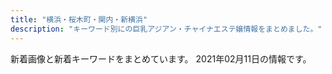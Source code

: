 ```yaml
---
title: "横浜・桜木町・関内・新横浜"
description: "キーワード別にの巨乳アジアン・チャイナエステ嬢情報をまとめました。"
---
```


新着画像と新着キーワードをまとめています。
2021年02月11日の情報です。

<DmmAffiliateIns />
<KeywordTable
  shops={
    [
    {
        "name": "Lolita\uff5e\u30ed\u30ea\u30fc\u30bf\uff5e",
        "station": "JR\u6a2a\u6d5c\u99c5\u5317\u897f\u53e3",
        "img_links": [
            "http://www.lolita.mesjp.com/photo_news/upimg/860975ff66c49c957d_0.jpg",
            "http://www.lolita.mesjp.com/files/013.jpg",
            "http://www.lolita.mesjp.com/images/maining.jpg",
            "http://www.lolita.mesjp.com/files/009.jpg",
            "http://www.lolita.mesjp.com/images/sp_tit_therapist.png",
            "http://www.lolita.mesjp.com/images/top.jpg",
            "http://www.lolita.mesjp.com/photo_news/upimg/836875f9ba2bee7065_1.jpg",
            "http://www.lolita.mesjp.com/files/010.jpg",
            "http://www.lolita.mesjp.com/photo_news/upimg/117955f893b68d039b_1.jpg",
            "http://www.lolita.mesjp.com/photo_news/upimg/651205fb49747e9268_1.jpg",
            "http://www.lolita.mesjp.com/photo_news/upimg/651205fb49747e9268_0.jpg",
            "http://www.lolita.mesjp.com/files/001.jpg",
            "http://www.lolita.mesjp.com/images/tit_therapist.png",
            "http://www.lolita.mesjp.com/photo_news/upimg/738625fcf155291fa0_1.jpg",
            "http://www.lolita.mesjp.com/photo_news/upimg/860975ff66c49c957d_1.jpg",
            "http://www.lolita.mesjp.com/files/004.jpg",
            "http://www.lolita.mesjp.com/images/img_tel.png",
            "http://www.lolita.mesjp.com/files/005.jpg",
            "http://www.lolita.mesjp.com/photo_news/upimg/117955f893b68d039b_0.jpg",
            "http://www.lolita.mesjp.com/photo_news/upimg/836875f9ba2bee7065_0.jpg",
            "http://www.lolita.mesjp.com/photo_news/upimg/738625fcf155291fa0_0.jpg",
            "http://www.lolita.mesjp.com/files/002.jpg",
            "http://www.lolita.mesjp.com/files/012.jpg",
            "http://www.lolita.mesjp.com/images/sp_tit_new.png",
            "http://www.lolita.mesjp.com/files/008.jpg",
            "http://www.lolita.mesjp.com/files/003.jpg",
            "http://www.lolita.mesjp.com/images/sp_top.jpg",
            "http://www.lolita.mesjp.com/photo_news/upimg/7914060081597ba0ab_0.jpg",
            "http://www.lolita.mesjp.com/images/tit_new.png"
        ],
        "keywords": {
            "87": 48,
            "88": 6,
            "\u5de8\u4e73": 1,
            "D": 60,
            "86": 6,
            "\u4e73": 1
        },
        "url": "http://www.lolita.mesjp.com/"
    },
    {
        "station": "JR\u4e2d\u5c71\u99c5",
        "img_links": [
            "http://yuga.estx.net/images/main_15.jpg",
            "http://yuga.estx.net/staff/2/1.jpg",
            "http://yuga.estx.net/images/info_12.jpg",
            "http://yuga.estx.net/images/main_14.jpg",
            "http://yuga.estx.net/staff/3/1.jpg",
            "http://yuga.estx.net/staff/4/1.jpg",
            "http://yuga.estx.net/images/noimage.jpg",
            "http://yuga.estx.net/images/main_13.jpg",
            "http://yuga.estx.net/images/main_10.jpg",
            "http://yuga.estx.net/images/main_05.jpg",
            "http://yuga.estx.net/images/main_06.jpg",
            "http://yuga.estx.net/images/main_07.jpg",
            "http://yuga.estx.net/staff/1/1.jpg",
            "http://yuga.estx.net/images/staff_12.jpg",
            "http://yuga.estx.net/images/main_16.jpg",
            "http://yuga.estx.net/images/main_08.jpg",
            "http://yuga.estx.net/images/main_12.jpg",
            "http://yuga.estx.net/images/main_19.jpg",
            "http://yuga.estx.net/images/staff_16.jpg",
            "http://yuga.estx.net/images/main_09.jpg",
            "http://yuga.estx.net/images/main_11.jpg",
            "http://yuga.estx.net/images/main_03.jpg"
        ],
        "keywords": {},
        "name": "\u512a\u96c5\uff5e\u3086\u3046\u304c\uff5e",
        "url": "http://yuga.estx.net/"
    },
    {
        "name": "COCO5",
        "img_links": [
            "http://coco5.rankuens.com/css/nav/nav-006.png",
            "http://coco5.rankuens.com/css/topbottom.png",
            "http://coco5.rankuens.com/css/staff/staff03.jpg",
            "http://coco5.rankuens.com/css/nav/nav-001.png",
            "http://coco5.rankuens.com/css/c03.png",
            "http://coco5.rankuens.com/css/nav/nav-005.png",
            "http://coco5.rankuens.com/css/staff/staff02.jpg",
            "http://coco5.rankuens.com/css/staff/staff01.jpg",
            "http://coco5.rankuens.com/css/nav/nav-004.png",
            "http://coco5.rankuens.com/css/staff/staff04.jpg",
            "http://coco5.rankuens.com/css/tel.png",
            "http://coco5.rankuens.com/css/nav/nav-003.png",
            "http://coco5.rankuens.com/css/nav/nav-002.png"
        ],
        "url": "http://coco5.rankuens.com/",
        "station": "JR\u65b0\u6a2a\u6d5c\u99c5\u5317\u53e3",
        "keywords": {
            "89": 2,
            "E": 1,
            "90": 1,
            "91": 1,
            "D": 3
        }
    },
    {
        "img_links": [
            "http://www.ipuyvyta.xyz/uploads/200527/1-20052G310025O.jpg",
            "http://www.ipuyvyta.xyz/uploads/201113/1-2011131413242P.jpg",
            "http://www.ipuyvyta.xyz/uploads/201117/1-20111G24513940.jpg",
            "http://www.ipuyvyta.xyz/uploads/200527/1-20052G30953430.jpg",
            "http://www.ipuyvyta.xyz/picture/s_pick.png",
            "http://www.ipuyvyta.xyz/uploads/200324/1-20032415352ab.jpg",
            "http://www.ipuyvyta.xyz/uploads/190705/1-1ZF5141109322.jpg",
            "http://www.ipuyvyta.xyz/uploads/190806/1-1ZP61F113Z0.jpg",
            "http://www.ipuyvyta.xyz/picture/mobile.jpg",
            "http://www.ipuyvyta.xyz/picture/top.png",
            "http://www.ipuyvyta.xyz/picture/room1.jpg",
            "http://www.ipuyvyta.xyz/uploads/200324/1-200324153552608.jpg",
            "http://www.ipuyvyta.xyz/uploads/201113/1-2011131412332R.jpg",
            "http://www.ipuyvyta.xyz/picture/s1.jpg",
            "http://www.ipuyvyta.xyz/uploads/201016/1-201016155304955.jpg",
            "http://www.ipuyvyta.xyz/picture/s_staff.jpg",
            "http://www.ipuyvyta.xyz/uploads/200103/1-2001031G10c34.jpg",
            "http://www.ipuyvyta.xyz/uploads/200103/1-2001031G131213.jpg",
            "http://www.ipuyvyta.xyz/picture/room4.jpg",
            "http://www.ipuyvyta.xyz/picture/room2.jpg",
            "http://www.ipuyvyta.xyz/uploads/201016/1-201016155320S7.jpg",
            "http://www.ipuyvyta.xyz/picture/s3.jpg",
            "http://www.ipuyvyta.xyz/uploads/210128/1-21012Q3504A53.jpg",
            "http://www.ipuyvyta.xyz/picture/s_news.png",
            "http://www.ipuyvyta.xyz/picture/room3.jpg",
            "http://www.ipuyvyta.xyz/uploads/190522/1-1Z52215030T15.jpg",
            "http://www.ipuyvyta.xyz/uploads/210128/1-21012Q351103P.jpg",
            "http://www.ipuyvyta.xyz/uploads/201117/1-20111G24541418.jpg",
            "http://www.ipuyvyta.xyz/uploads/200103/1-2001031G043127.jpg",
            "http://www.ipuyvyta.xyz/picture/relax.jpg"
        ],
        "station": "JR\u6771\u795e\u5948\u5ddd\u99c5\u897f\u53e3",
        "url": "http://www.ipuyvyta.xyz/",
        "keywords": {
            "D": 2,
            "C": 7,
            "85": 1,
            "86": 1,
            "82": 7
        },
        "name": "\u7652\u3057\u306e\u697d\u5712"
    },
    {
        "keywords": {
            "86": 15,
            "85": 3,
            "87": 30,
            "C": 38,
            "D": 39
        },
        "url": "http://www.relax-colorful.com/",
        "station": "JR\u95a2\u5185\u99c5\u5317\u53e3",
        "img_links": [
            "http://www.relax-colorful.com/files/053-02.jpg",
            "http://www.relax-colorful.com/files/055.jpg",
            "http://www.relax-colorful.com/files/087.jpg",
            "http://www.relax-colorful.com/files/093-03.jpg",
            "http://www.relax-colorful.com/files/090-03.jpg",
            "http://www.relax-colorful.com/files/053-03.jpg",
            "http://www.relax-colorful.com/images/att.jpg",
            "http://www.relax-colorful.com/files/092-02.jpg",
            "http://www.relax-colorful.com/files/087-02.jpg",
            "http://www.relax-colorful.com/files/040-03.jpg",
            "http://www.relax-colorful.com/files/069-03.jpg",
            "http://www.relax-colorful.com/files/077-02.jpg",
            "http://www.relax-colorful.com/files/069.jpg",
            "http://www.relax-colorful.com/files/091-03.jpg",
            "http://www.relax-colorful.com/files/089.jpg",
            "http://www.relax-colorful.com/images/news1.jpg",
            "http://www.relax-colorful.com/files/040-02.jpg",
            "http://www.relax-colorful.com/images/news2.jpg",
            "http://www.relax-colorful.com/files/060-03.jpg",
            "http://www.relax-colorful.com/files/091.jpg",
            "http://www.relax-colorful.com/images/staff1.jpg",
            "http://www.relax-colorful.com/files/093-02.jpg",
            "http://www.relax-colorful.com/images/bjs3.jpg",
            "http://www.relax-colorful.com/images/pick.jpg",
            "http://www.relax-colorful.com/files/077-03.jpg",
            "http://www.relax-colorful.com/files/082-02.jpg",
            "http://www.relax-colorful.com/files/040.jpg",
            "http://www.relax-colorful.com/files/067-03.jpg",
            "http://www.relax-colorful.com/files/082.jpg",
            "http://www.relax-colorful.com/files/089-03.jpg",
            "http://www.relax-colorful.com/files/077.jpg",
            "http://www.relax-colorful.com/files/092.jpg",
            "http://www.relax-colorful.com/images/girl_bt.jpg",
            "http://www.relax-colorful.com/files/060.jpg",
            "http://www.relax-colorful.com/files/080-03.jpg",
            "http://www.relax-colorful.com/files/091-02.jpg",
            "http://www.relax-colorful.com/files/073-03.jpg",
            "http://www.relax-colorful.com/files/082-03.jpg",
            "http://www.relax-colorful.com/files/060-02.jpg",
            "http://www.relax-colorful.com/files/055-03.jpg",
            "http://www.relax-colorful.com/files/080-02.jpg",
            "http://www.relax-colorful.com/files/073.jpg",
            "http://www.relax-colorful.com/files/067-02.jpg",
            "http://www.relax-colorful.com/files/090-02.jpg",
            "http://www.relax-colorful.com/files/055-02.jpg",
            "http://www.relax-colorful.com/files/090.jpg",
            "http://www.relax-colorful.com/images/staff1a.jpg",
            "http://www.relax-colorful.com/images/top.jpg",
            "http://www.relax-colorful.com/files/067.jpg",
            "http://www.relax-colorful.com/files/080.jpg",
            "http://www.relax-colorful.com/files/087-03.jpg",
            "http://www.relax-colorful.com/images/mobile.jpg",
            "http://www.relax-colorful.com/images/staff_line.jpg",
            "http://www.relax-colorful.com/files/092-03.jpg",
            "http://www.relax-colorful.com/images/news.jpg",
            "http://www.relax-colorful.com/images/staff1b.jpg",
            "http://www.relax-colorful.com/images/backlist.jpg",
            "http://www.relax-colorful.com/files/073-02.jpg",
            "http://www.relax-colorful.com/files/093.jpg",
            "http://www.relax-colorful.com/files/069-02.jpg",
            "http://www.relax-colorful.com/files/053.jpg",
            "http://www.relax-colorful.com/files/089-02.jpg"
        ],
        "name": "Colorful\uff5e\u30ab\u30e9\u30d5\u30eb\uff5e"
    },
    {
        "name": "Dear",
        "img_links": [
            "https://dear.xyz.mn/images/sp_top.jpg",
            "https://dear.xyz.mn/photos/sites/33/2020/12/2020122818210498.jpeg",
            "https://dear.xyz.mn/photos/sites/33/2021/01/2021012316300485.jpeg",
            "https://dear.xyz.mn/photos/sites/33/2020/12/2020122914400748.jpeg",
            "https://dear.xyz.mn/images/ac04.jpg",
            "https://dear.xyz.mn/photos/sites/33/2020/12/2020120212565938.jpeg",
            "https://dear.xyz.mn/photos/sites/33/2020/10/2020102915560890.jpeg",
            "https://dear.xyz.mn/images/ac01.jpg",
            "https://dear.xyz.mn/images/ac02.jpg",
            "https://dear.xyz.mn/images/top.png",
            "https://dear.xyz.mn/photos/sites/33/2021/01/2021011914494134.jpeg",
            "https://dear.xyz.mn/photos/sites/33/2020/12/2020122322560396.jpeg",
            "https://dear.xyz.mn/images/ac05.jpg",
            "https://dear.xyz.mn/photos/sites/33/2021/01/2021010115075256.jpeg",
            "https://dear.xyz.mn/photos/sites/33/2020/11/2020111223021793.jpeg",
            "https://dear.xyz.mn/photos/sites/33/2020/11/2020110212041225.jpeg"
        ],
        "url": "https://dear.xyz.mn/",
        "keywords": {
            "85": 6,
            "C": 33,
            "87": 6,
            "86": 42,
            "D": 36
        },
        "station": "JR\u95a2\u5185\u99c5\u5317\u53e3"
    },
    {
        "img_links": [
            "http://chonokoi.me-es.com/images/info_09.jpg",
            "http://chonokoi.me-es.com/images/index_16.jpg",
            "http://chonokoi.me-es.com/images/index_24.jpg",
            "http://chonokoi.me-es.com/girl/03.jpg",
            "http://chonokoi.me-es.com/images/index_02.jpg",
            "http://chonokoi.me-es.com/images/index_08.jpg",
            "http://chonokoi.me-es.com/images/index_03.jpg",
            "http://chonokoi.me-es.com/images/rec_09.jpg",
            "http://chonokoi.me-es.com/images/top2.jpg",
            "http://chonokoi.me-es.com/images/top.jpg",
            "http://chonokoi.me-es.com/images/rec.jpg",
            "http://chonokoi.me-es.com/images/index_17.jpg",
            "http://chonokoi.me-es.com/images/index_04.jpg",
            "http://chonokoi.me-es.com/girl/01a.jpg",
            "http://chonokoi.me-es.com/girl/03a.jpg",
            "http://chonokoi.me-es.com/girl/00.jpg",
            "http://chonokoi.me-es.com/images/index_05.jpg",
            "http://chonokoi.me-es.com/girl/02a.jpg",
            "http://chonokoi.me-es.com/images/index_07.jpg",
            "http://chonokoi.me-es.com/girl/02.jpg",
            "http://chonokoi.me-es.com/girl/01.jpg",
            "http://chonokoi.me-es.com/images/index_15.jpg",
            "http://chonokoi.me-es.com/images/index_23.jpg",
            "http://chonokoi.me-es.com/images/index_20.jpg",
            "http://chonokoi.me-es.com/images/index_22.jpg",
            "http://chonokoi.me-es.com/images/info.jpg",
            "http://chonokoi.me-es.com/images/index_11.jpg",
            "http://chonokoi.me-es.com/images/staff_09.jpg",
            "http://chonokoi.me-es.com/images/index_10.jpg",
            "http://chonokoi.me-es.com/images/index_13.jpg",
            "http://chonokoi.me-es.com/images/index_06.jpg",
            "http://chonokoi.me-es.com/images/index_18.jpg"
        ],
        "url": "http://chonokoi.me-es.com/",
        "station": "JR\u95a2\u5185\u99c5\u5317\u53e3",
        "keywords": {
            "C": 7
        },
        "name": "\u8776\u306e\u604b"
    },
    {
        "station": "JR\u6771\u795e\u5948\u5ddd\u99c5\u897f\u53e3",
        "name": "\u82b1\u6c34\u6728",
        "keywords": {},
        "url": "http://est-hanamizuki.com/",
        "img_links": [
            "http://est-hanamizuki.com/images/g1.jpg",
            "http://est-hanamizuki.com/images/g32.jpg",
            "http://est-hanamizuki.com/images/info.png",
            "http://est-hanamizuki.com/images/11.png",
            "http://est-hanamizuki.com/images/erika2.jpg",
            "http://est-hanamizuki.com/images/g2.jpg",
            "http://est-hanamizuki.com/images/m1.jpg",
            "http://est-hanamizuki.com/images/m2.jpg",
            "http://est-hanamizuki.com/images/r111.jpg",
            "http://est-hanamizuki.com/images/g3.jpg",
            "http://est-hanamizuki.com/images/g12.jpg",
            "http://est-hanamizuki.com/images/m4.jpg",
            "http://est-hanamizuki.com/images/mobile.jpg",
            "http://est-hanamizuki.com/images/g13.jpg",
            "http://est-hanamizuki.com/images/head.jpg",
            "http://est-hanamizuki.com/images/g22.jpg",
            "http://est-hanamizuki.com/images/zi_staff.png",
            "http://est-hanamizuki.com/images/news1.png",
            "http://est-hanamizuki.com/images/g23.jpg",
            "http://est-hanamizuki.com/images/g33.jpg",
            "http://est-hanamizuki.com/images/erika.jpg",
            "http://est-hanamizuki.com/images/m3.jpg"
        ]
    },
    {
        "station": "JR\u685c\u6728\u753a\u99c5\u53571\u51fa\u53e3",
        "keywords": {},
        "img_links": [
            "http://www.est-aya.work/images/mobile.jpg",
            "http://www.est-aya.work/images/rec1.png",
            "http://www.est-aya.work/images/rec2.jpg",
            "http://www.est-aya.work/images/9.jpg",
            "http://www.est-aya.work/images/staff_t.jpg",
            "http://www.est-aya.work/images/10.jpg",
            "http://www.est-aya.work/images/int2.png",
            "http://www.est-aya.work/images/tel.jpg",
            "http://www.est-aya.work/img/ayumi1.jpg",
            "http://www.est-aya.work/images/8.jpg",
            "http://www.est-aya.work/img/asuka1.jpg",
            "http://www.est-aya.work/img/eri1.jpg",
            "http://www.est-aya.work/images/sys1.png",
            "http://www.est-aya.work/images/info.png",
            "http://www.est-aya.work/img/mika1.jpg",
            "http://www.est-aya.work/images/interior_t.jpg",
            "http://www.est-aya.work/images/sys2.png",
            "http://www.est-aya.work/images/sys3.png",
            "http://www.est-aya.work/images/int1.png",
            "http://www.est-aya.work/images/ta.jpg",
            "http://www.est-aya.work/images/news.png",
            "http://www.est-aya.work/images/2.jpg",
            "http://www.est-aya.work/images/line.png",
            "http://www.est-aya.work/images/head.jpg"
        ],
        "url": "http://www.est-aya.work/",
        "name": "\u7d62\u9999\uff5e\u30a2\u30e4\u30ab\uff5e"
    },
    {
        "name": "No.1 Aroma",
        "img_links": [
            "http://no1-aroma.com/static/picture/page-top_off.png",
            "http://no1-aroma.com/static/picture/top_back_sp1.jpg",
            "http://no1-aroma.com/static/picture/sub_back_sp.jpg",
            "http://no1-aroma.com/static/picture/15.jpg",
            "http://no1-aroma.com/static/picture/top_back_pc1.jpg",
            "http://no1-aroma.com/img/03.jpg",
            "http://no1-aroma.com/static/picture/sub_back_pc.jpg",
            "http://no1-aroma.com/img/02.jpg",
            "http://no1-aroma.com/price/kosu.png",
            "http://no1-aroma.com/img/01.jpg",
            "http://no1-aroma.com/img/04.jpg"
        ],
        "station": "JR\u6771\u795e\u5948\u5ddd\u99c5\u897f\u53e3",
        "url": "http://no1-aroma.com/",
        "keywords": {}
    },
    {
        "keywords": {},
        "img_links": [
            "http://relax-massage.pink/images/con01.jpg",
            "http://relax-massage.pink/images/head_interior.jpg",
            "http://relax-massage.pink/images/sys02.jpg",
            "http://relax-massage.pink/images/cg07.jpg",
            "http://relax-massage.pink/images/req_03.jpg",
            "http://relax-massage.pink/images/icon_new.png",
            "http://relax-massage.pink/images/cg05.jpg",
            "http://relax-massage.pink/images/con03.jpg",
            "http://relax-massage.pink/images/sys01.jpg",
            "http://relax-massage.pink/images/sw_home.png",
            "http://relax-massage.pink/images/cg03.jpg",
            "http://relax-massage.pink/images/con02.jpg",
            "http://relax-massage.pink/images/sw_tel.png",
            "http://relax-massage.pink/images/trigger.jpg",
            "http://relax-massage.pink/images/sns_9_pink.jpg",
            "http://relax-massage.pink/images/cg01.jpg",
            "http://relax-massage.pink/images/cg02.jpg",
            "http://relax-massage.pink/images/cg06.jpg",
            "http://relax-massage.pink/images/mainvisual_01_s.jpg",
            "http://relax-massage.pink/images/cg04.jpg",
            "http://relax-massage.pink/images/mainvisual_02.jpg",
            "http://relax-massage.pink/images/sys03.jpg",
            "http://relax-massage.pink/images/head_therapist.jpg",
            "http://relax-massage.pink/images/mainvisual_01.jpg"
        ],
        "station": "JR\u6771\u795e\u5948\u5ddd\u99c5\u897f\u53e3",
        "name": "\u30a2\u30f3\u30b8\u30e5",
        "url": "http://relax-massage.pink/"
    },
    {
        "name": "\u672a\u6765",
        "img_links": [
            "http://www.lavender.esjoho.com/sp/images/pc.jpg",
            "http://www.lavender.esjoho.com/images/mobile.jpg",
            "http://www.lavender.esjoho.com/sp/images/newsb.jpg",
            "http://www.lavender.esjoho.com/images/interior_t.png",
            "http://www.lavender.esjoho.com/images/rec1.png",
            "http://www.lavender.esjoho.com/images/ta.jpg",
            "http://www.lavender.esjoho.com/files/044.jpg",
            "http://www.lavender.esjoho.com/files/019.jpg",
            "http://www.lavender.esjoho.com/images/sys2.png",
            "http://www.lavender.esjoho.com/images/sm.jpg",
            "http://www.lavender.esjoho.com/sp/images/news.jpg",
            "http://www.lavender.esjoho.com/images/head.jpg",
            "http://www.lavender.esjoho.com/files/029.jpg",
            "http://www.lavender.esjoho.com/sp/images/footer.jpg",
            "http://www.lavender.esjoho.com/files/024.jpg",
            "http://www.lavender.esjoho.com/images/link_t.png",
            "http://www.lavender.esjoho.com/files/048.jpg",
            "http://www.lavender.esjoho.com/sp/images/top.jpg",
            "http://www.lavender.esjoho.com/files/016.jpg",
            "http://www.lavender.esjoho.com/images/staff_t.png",
            "http://www.lavender.esjoho.com/images/int1.png",
            "http://www.lavender.esjoho.com/files/032.jpg",
            "http://www.lavender.esjoho.com/images/line.png",
            "http://www.lavender.esjoho.com/sp/menu/interior.jpg",
            "http://www.lavender.esjoho.com/images/sys3.png",
            "http://www.lavender.esjoho.com/images/rec2.png",
            "http://www.lavender.esjoho.com/sp/menu/top.jpg",
            "http://www.lavender.esjoho.com/sp/images/topgirl.jpg",
            "http://www.lavender.esjoho.com/images/int2.png",
            "http://www.lavender.esjoho.com/sp/images/interior_t.jpg",
            "http://www.lavender.esjoho.com/images/concept.jpg",
            "http://www.lavender.esjoho.com/sp/images/tel.jpg",
            "http://www.lavender.esjoho.com/files/047.jpg",
            "http://www.lavender.esjoho.com/files/039.jpg",
            "http://www.lavender.esjoho.com/sp/images/staff_t.jpg",
            "http://www.lavender.esjoho.com/files/043.jpg",
            "http://www.lavender.esjoho.com/files/038.jpg",
            "http://www.lavender.esjoho.com/sp/images/head.jpg",
            "http://www.lavender.esjoho.com/sp/images/time.jpg",
            "http://www.lavender.esjoho.com/sp/menu/staff.jpg",
            "http://www.lavender.esjoho.com/files/045.jpg",
            "http://www.lavender.esjoho.com/images/news.jpg"
        ],
        "station": "JR\u6771\u795e\u5948\u5ddd\u99c5\u897f\u53e3",
        "url": "http://www.lavender.esjoho.com/",
        "keywords": {
            "86": 4,
            "\u30bb\u30af\u30b7\u30fc": 1,
            "E": 1,
            "D": 11,
            "88": 1,
            "87": 7
        }
    },
    {
        "name": "St.Playa \uff5e\u8056\u30d7\u30e9\u30e4\uff5e",
        "station": "JR\u95a2\u5185\u99c5\u5317\u53e3",
        "img_links": [
            "http://www.playa.work/img/rumi1.jpg",
            "http://www.playa.work/images/1.jpg",
            "http://www.playa.work/images/3.jpg",
            "http://www.playa.work/images/main_top.jpg",
            "http://www.playa.work/images/6.jpg",
            "http://www.playa.work/images/mobile.jpg",
            "http://www.playa.work/images/b3.jpg",
            "http://www.playa.work/images/int2.png",
            "http://www.playa.work/images/interior_t.jpg",
            "http://www.playa.work/images/head.jpg",
            "http://www.playa.work/images/5.jpg",
            "http://www.playa.work/img/emi1.jpg",
            "http://www.playa.work/images/2.jpg",
            "http://www.playa.work/images/int1.png",
            "http://www.playa.work/images/4.jpg",
            "http://www.playa.work/images/b1.jpg",
            "http://www.playa.work/img/koko1.jpg",
            "http://www.playa.work/images/ta.jpg",
            "http://www.playa.work/img/nana1.jpg",
            "http://www.playa.work/images/b2.jpg",
            "http://www.playa.work/img/risa1.jpg",
            "http://www.playa.work/images/s1.png",
            "http://www.playa.work/images/news.png",
            "http://www.playa.work/images/staff_t.jpg",
            "http://www.playa.work/img/yuri1.jpg",
            "http://www.playa.work/images/main_footer.jpg"
        ],
        "url": "http://www.playa.work/",
        "keywords": {}
    },
    {
        "url": "http://r-relax.info/",
        "name": "\u30de\u30a4\u30de\u30ea\u30e4",
        "keywords": {},
        "station": "JR\u65b0\u6a2a\u6d5c\u99c5",
        "img_links": [
            "http://r-relax.info/images/index_06.jpg",
            "http://r-relax.info/images/sys_09.jpg",
            "http://r-relax.info/images/index_01.jpg",
            "http://r-relax.info/girl/00.jpg",
            "http://r-relax.info/images/index_03.jpg",
            "http://r-relax.info/girl/03a.jpg",
            "http://r-relax.info/girl/04.jpg",
            "http://r-relax.info/images/index_04.jpg",
            "http://r-relax.info/girl/04a.jpg",
            "http://r-relax.info/girl/01.jpg",
            "http://r-relax.info/images/rec.jpg",
            "http://r-relax.info/girl/09.jpg",
            "http://r-relax.info/images/r01.jpg",
            "http://r-relax.info/images/r02.jpg",
            "http://r-relax.info/girl/02.jpg",
            "http://r-relax.info/images/index_13.jpg",
            "http://r-relax.info/images/r06.jpg",
            "http://r-relax.info/girl/03.jpg",
            "http://r-relax.info/images/sub_12.jpg",
            "http://r-relax.info/girl/02a.jpg",
            "http://r-relax.info/images/index_18.jpg",
            "http://r-relax.info/images/rec_09.jpg",
            "http://r-relax.info/girl/01a.jpg",
            "http://r-relax.info/girl/05a.jpg",
            "http://r-relax.info/images/staff_09.jpg",
            "http://r-relax.info/images/r03.jpg",
            "http://r-relax.info/images/index_17.jpg",
            "http://r-relax.info/images/r05.jpg",
            "http://r-relax.info/images/index_02.jpg",
            "http://r-relax.info/images/index_05.jpg",
            "http://r-relax.info/images/index_12.jpg",
            "http://r-relax.info/images/r04.jpg",
            "http://r-relax.info/girl/05.jpg",
            "http://r-relax.info/images/info_09.jpg",
            "http://r-relax.info/images/info.jpg",
            "http://r-relax.info/images/index_07.jpg"
        ]
    },
    {
        "img_links": [
            "http://www.siroiyuki.mensest.com/files/003.jpg",
            "http://www.siroiyuki.mensest.com/images/sp_top.jpg",
            "http://www.siroiyuki.mensest.com/images/top.png",
            "http://www.siroiyuki.mensest.com/files/001.jpg",
            "http://www.siroiyuki.mensest.com/files/004.jpg",
            "http://www.siroiyuki.mensest.com/files/002.jpg"
        ],
        "name": "\u767d\u3044\u96ea",
        "keywords": {
            "87": 12,
            "C": 17,
            "86": 6,
            "D": 18,
            "82": 6
        },
        "station": "JR\u65b0\u6a2a\u6d5c\u99c5\u30a2\u30ea\u30fc\u30ca\u65b9\u9762\u53e3",
        "url": "http://www.siroiyuki.mensest.com/"
    },
    {
        "url": "http://www.dokidoki.iesjp.com/",
        "station": "JR\u6771\u795e\u5948\u5ddd\u99c5\u897f\u53e3",
        "img_links": [
            "http://www.dokidoki.iesjp.com/files/001.jpg",
            "http://www.dokidoki.iesjp.com/files/002.jpg",
            "http://www.dokidoki.iesjp.com/files/003.jpg"
        ],
        "keywords": {
            "D": 12,
            "86": 4,
            "87": 8
        },
        "name": "\u30c9\u30ad\u30c9\u30ad\u30cf\u30cb\u30fc"
    },
    {
        "keywords": {},
        "station": "\u30bb\u30f3\u30bf\u30fc\u5317\u99c5",
        "name": "\u30a2\u30ed\u30de\u30db\u30fc\u30e0",
        "url": "http://xn--vckg5a5c7c8c1czd.xyz/",
        "img_links": [
            "http://xn--vckg5a5c7c8c1czd.xyz/img/nav-004.png",
            "http://xn--vckg5a5c7c8c1czd.xyz/img/nav-006.png",
            "http://xn--vckg5a5c7c8c1czd.xyz/img/a1.jpg",
            "http://xn--vckg5a5c7c8c1czd.xyz/img/no.png",
            "http://xn--vckg5a5c7c8c1czd.xyz/img/cg01.png",
            "http://xn--vckg5a5c7c8c1czd.xyz/img/nav-002.png",
            "http://xn--vckg5a5c7c8c1czd.xyz/img/cg08.png",
            "http://xn--vckg5a5c7c8c1czd.xyz/img/cg02.png",
            "http://xn--vckg5a5c7c8c1czd.xyz/img/a4.jpg",
            "http://xn--vckg5a5c7c8c1czd.xyz/img/cg06.png",
            "http://xn--vckg5a5c7c8c1czd.xyz/img/a6.jpg",
            "http://xn--vckg5a5c7c8c1czd.xyz/img/top01.png",
            "http://xn--vckg5a5c7c8c1czd.xyz/img/cg03.png",
            "http://xn--vckg5a5c7c8c1czd.xyz/img/a3.jpg",
            "http://xn--vckg5a5c7c8c1czd.xyz/img/a5.jpg",
            "http://xn--vckg5a5c7c8c1czd.xyz/img/tel.png",
            "http://xn--vckg5a5c7c8c1czd.xyz/img/nav-005.png",
            "http://xn--vckg5a5c7c8c1czd.xyz/img/nav-003.png",
            "http://xn--vckg5a5c7c8c1czd.xyz/img/nav-001.png",
            "http://xn--vckg5a5c7c8c1czd.xyz/img/cg05.png",
            "http://xn--vckg5a5c7c8c1czd.xyz/img/a2.jpg",
            "http://xn--vckg5a5c7c8c1czd.xyz/img/cg07.png",
            "http://xn--vckg5a5c7c8c1czd.xyz/img/cg09.png"
        ]
    },
    {
        "station": "JR\u65b0\u6a2a\u6d5c\u99c5\u5317\u53e3",
        "name": "SRP",
        "img_links": [
            "http://www.shine-es.info/img/top/nav_04.jpg",
            "http://www.shine-es.info/public/image/20200225/20200225013302_28274.png",
            "http://www.shine-es.info/public/image/20200420/20200420174944_96356.jpeg",
            "http://www.shine-es.info/public/image/20180426/20180426160618_24358.jpg",
            "http://www.shine-es.info/img/top/pic-2.jpg",
            "http://www.shine-es.info/public/image/20190406/20190406214019_72078.jpg",
            "http://www.shine-es.info/public/image/20200420/20200420175008_44399.jpeg",
            "http://www.shine-es.info/public/image/20191123/20191123005624_21397.jpg",
            "http://www.shine-es.info/public/image/20191129/20191129184548_44783.jpg",
            "http://www.shine-es.info/public/image/20200420/20200420174959_97231.jpeg",
            "http://www.shine-es.info/public/image/20201130/20201130150442_88111.jpg",
            "http://www.shine-es.info/img/top/koko.png",
            "http://www.shine-es.info/public/image/20200901/20200901124912_14983.jpg",
            "http://www.shine-es.info/public/image/20190617/20190617002029_84673.jpg",
            "http://www.shine-es.info/public/image/20200816/20200816001546_39857.jpg",
            "http://www.shine-es.info/img/top/nav_03.jpg",
            "http://www.shine-es.info/img/top/pic-3.jpg",
            "http://www.shine-es.info/public/image/20201210/20201210131428_47249.png",
            "http://www.shine-es.info/img/top/pic-1.jpg",
            "http://www.shine-es.info/public/image/20191009/20191009171328_21361.jpg",
            "http://www.shine-es.info/public/image/20200120/20200120014129_44289.jpg",
            "http://www.shine-es.info/public/image/20200505/20200505002649_53549.png",
            "http://www.shine-es.info/public/image/20180806/20180806021637_66262.jpeg",
            "http://www.shine-es.info/public/image/20180524/20180524214747_75881.jpeg",
            "http://www.shine-es.info/public/image/20201009/20201009012403_82863.jpg",
            "http://www.shine-es.info/img/system/campaign3.png",
            "http://www.shine-es.info/public/image/20191123/20191123005615_48887.jpg",
            "http://www.shine-es.info/public/image/20191007/20191007000800_55460.png",
            "http://www.shine-es.info/public/image/20180514/20180514161320_29646.jpg",
            "http://www.shine-es.info/public/image/20210204/20210204005557_55265.png",
            "http://www.shine-es.info/public/image/20201030/20201030141055_73595.jpg",
            "http://www.shine-es.info/public/image/20200625/20200625164158_20466.jpg",
            "http://www.shine-es.info/public/image/20190827/20190827011025_93525.jpg",
            "http://www.shine-es.info/img/top/nav_05.jpg",
            "http://www.shine-es.info/public/image/20201113/20201113010109_63246.png",
            "http://www.shine-es.info/public/image/20180524/20180524214431_17082.jpg",
            "http://www.shine-es.info/public/image/20200901/20200901125021_47269.jpg",
            "http://www.shine-es.info/public/image/20180524/20180524214818_14591.jpeg",
            "http://www.shine-es.info/public/image/20201107/20201107124509_92438.png",
            "http://www.shine-es.info/public/image/20190617/20190617002036_61596.jpg",
            "http://www.shine-es.info/img/top/nav_09.jpg",
            "http://www.shine-es.info/public/image/20180426/20180426161222_54119.jpg",
            "http://www.shine-es.info/public/image/20191007/20191007000751_26360.jpg",
            "http://www.shine-es.info/public/image/20180426/20180426160348_68419.jpg",
            "http://www.shine-es.info/public/image/20200926/20200926005843_52680.jpg",
            "http://www.shine-es.info/public/image/20191009/20191009171341_70954.jpg",
            "http://www.shine-es.info/img/top/pic-1.png",
            "http://www.shine-es.info/img/top/mobile.jpg",
            "http://www.shine-es.info/public/image/20181128/20181128190142_51228.jpeg",
            "http://www.shine-es.info/public/image/20180524/20180524214610_38863.jpeg",
            "http://www.shine-es.info/public/image/20180524/20180524214652_54672.jpeg",
            "http://www.shine-es.info/public/image/20180528/20180528013047_54119.jpg",
            "http://www.shine-es.info/public/image/20180806/20180806021646_71312.jpeg",
            "http://www.shine-es.info/public/image/20201020/20201020190438_86333.png",
            "http://www.shine-es.info/img/top/nav_07.jpg",
            "http://www.shine-es.info/public/image/20210126/20210126012525_25271.png",
            "http://www.shine-es.info/img/top/nav_06.jpg"
        ],
        "url": "http://www.shine-es.info/",
        "keywords": {
            "83": 10,
            "85": 31,
            "D": 31,
            "86": 31,
            "84": 14,
            "87": 15,
            "C": 61
        }
    },
    {
        "keywords": {
            "D": 2,
            "C": 2,
            "88": 1,
            "E": 1,
            "87": 2,
            "86": 2
        },
        "img_links": [
            "http://www.rosegirl.mesthe.com/files/003-02.jpg",
            "http://www.rosegirl.mesthe.com/files/004.jpg",
            "http://www.rosegirl.mesthe.com/files/003.jpg",
            "http://www.rosegirl.mesthe.com/images/info.png",
            "http://www.rosegirl.mesthe.com/files/005.jpg",
            "http://www.rosegirl.mesthe.com/images/staff-top_end.jpg",
            "http://www.rosegirl.mesthe.com/images/mobile.jpg",
            "http://www.rosegirl.mesthe.com/files/004-02.jpg",
            "http://www.rosegirl.mesthe.com/images/room/photo01.jpg",
            "http://www.rosegirl.mesthe.com/images/staff-bg_end.jpg",
            "http://www.rosegirl.mesthe.com/images/top_osusume.jpg",
            "http://www.rosegirl.mesthe.com/images/room/photo02.jpg",
            "http://www.rosegirl.mesthe.com/files/005-02.jpg",
            "http://www.rosegirl.mesthe.com/images/room/photo04.jpg",
            "http://www.rosegirl.mesthe.com/images/room/photo03.jpg",
            "http://www.rosegirl.mesthe.com/files/001.jpg",
            "http://www.rosegirl.mesthe.com/files/002.jpg",
            "http://www.rosegirl.mesthe.com/images/mainimg.jpg",
            "http://www.rosegirl.mesthe.com/images/staff_mitashi.jpg",
            "http://www.rosegirl.mesthe.com/files/002-02.jpg",
            "http://www.rosegirl.mesthe.com/files/001-02.jpg"
        ],
        "name": "Rose Girl -\u30ed\u30fc\u30ba\u30ac\u30fc\u30eb-",
        "url": "http://www.rosegirl.mesthe.com/",
        "station": "JR\u6771\u795e\u5948\u5ddd\u99c5\u897f\u53e3"
    },
    {
        "img_links": [],
        "name": "\u30ab\u30e9\u30d5\u30eb\u30ea\u30be\u30fc\u30c8",
        "url": "https://color.uouono.com/",
        "station": "JR\u6a2a\u6d5c\u99c5\u76f8\u9244\u53e3",
        "keywords": {}
    },
    {
        "name": "\u7652\uff5e\u3044\u3084\u3057\uff5e",
        "station": "\u65e5\u30ce\u51fa\u753a\u99c5",
        "url": "http://www.est-baby.work/",
        "img_links": [
            "http://www.est-baby.work/staff/koko.jpg",
            "http://www.est-baby.work/images/6.jpg",
            "http://www.est-baby.work/images/tr.jpg",
            "http://www.est-baby.work/images/koko_200x40.png",
            "http://www.est-baby.work/images/news.jpg",
            "http://www.est-baby.work/images/3.jpg",
            "http://www.est-baby.work/staff/nana.jpg",
            "http://www.est-baby.work/images/1.jpg",
            "http://www.est-baby.work/staff/kaori.jpg",
            "http://www.est-baby.work/img/nana1.png",
            "http://www.est-baby.work/images/menu/interior.png",
            "http://www.est-baby.work/images/menu/staff.png",
            "http://www.est-baby.work/img/sizuka1.png",
            "http://www.est-baby.work/images/sys1.jpg",
            "http://www.est-baby.work/images/int2.jpg",
            "http://www.est-baby.work/images/8.jpg",
            "http://www.est-baby.work/images/interior_t.jpg",
            "http://www.est-baby.work/images/head.jpg",
            "http://www.est-baby.work/img/koko1.png",
            "http://www.est-baby.work/staff/yuki.jpg",
            "http://www.est-baby.work/staff/sizuka.jpg",
            "http://www.est-baby.work/img/yuki2.png",
            "http://www.est-baby.work/img/kaori1.png",
            "http://www.est-baby.work/images/menu/top.png",
            "http://www.est-baby.work/images/tgirl.jpg",
            "http://www.est-baby.work/img/yuki1.png",
            "http://www.est-baby.work/images/sys3.jpg",
            "http://www.est-baby.work/images/7.jpg",
            "http://www.est-baby.work/images/sys2.jpg",
            "http://www.est-baby.work/images/int1.jpg",
            "http://www.est-baby.work/images/sisu.jpg",
            "http://www.est-baby.work/images/staff_t.jpg",
            "http://www.est-baby.work/images/sys4.jpg"
        ],
        "keywords": {}
    },
    {
        "keywords": {
            "D": 1
        },
        "station": "JR\u4e2d\u5c71\u99c5\u5317\u53e3",
        "name": "\u307f\u3055\u304d",
        "url": "http://misaki.este88.com/",
        "img_links": [
            "http://misaki.este88.com/gals/ayumi1.jpg",
            "http://misaki.este88.com/img/header00.jpg",
            "http://misaki.este88.com/gals/mari1.jpg",
            "http://misaki.este88.com/img/header02.jpg",
            "http://misaki.este88.com/gals/yuki1.jpg",
            "http://misaki.este88.com/gals/yuyu1.jpg",
            "http://misaki.este88.com/img/header03.jpg",
            "http://misaki.este88.com/gals/sakura1.jpg",
            "http://misaki.este88.com/gals/ruru1.jpg",
            "http://misaki.este88.com/images/sp02.jpg",
            "http://misaki.este88.com/gals/riri1.jpg",
            "http://misaki.este88.com/img/header01.jpg",
            "http://misaki.este88.com/gals/momo1.jpg",
            "http://misaki.este88.com/gals/tamu1.jpg",
            "http://misaki.este88.com/gals/mimi1.jpg"
        ]
    },
    {
        "url": "http://ruby.est.cm/",
        "name": "\u30eb\u30d3\u30fc",
        "station": "JR\u6771\u795e\u5948\u5ddd\u99c5\u897f\u53e3",
        "keywords": {
            "85": 8,
            "D": 12,
            "C": 10,
            "86": 4
        },
        "img_links": [
            "http://ruby.est.cm/images/mobile.jpg",
            "http://ruby.est.cm/images/s_staff.png",
            "http://ruby.est.cm/images/bian.jpg",
            "http://ruby.est.cm/images/top.jpg",
            "http://ruby.est.cm/photos/sites/66/2020/08/2020083107485498.jpg",
            "http://ruby.est.cm/photos/sites/66/2020/08/2020080509321890.jpg",
            "http://ruby.est.cm/photos/sites/66/2020/10/2020103101574030.jpg",
            "http://ruby.est.cm/images/news.png",
            "http://ruby.est.cm/images/service.jpg",
            "http://ruby.est.cm/images/nei_bj1.png"
        ]
    },
    {
        "station": "JR\u65b0\u6a2a\u6d5c\u99c58\u756a\u51fa\u53e3",
        "keywords": {},
        "name": "IRIS",
        "img_links": [
            "http://xn--cckubj6bwie8h7e.net/images/cg03.jpg",
            "http://xn--cckubj6bwie8h7e.net/images/home.png",
            "http://xn--cckubj6bwie8h7e.net/images/esthe1.jpg",
            "http://xn--cckubj6bwie8h7e.net/images/cg04.jpg",
            "http://xn--cckubj6bwie8h7e.net/images/r1.jpg",
            "http://xn--cckubj6bwie8h7e.net/images/r2.jpg",
            "http://xn--cckubj6bwie8h7e.net/images/footer-l.png",
            "http://xn--cckubj6bwie8h7e.net/images/flower.png",
            "http://xn--cckubj6bwie8h7e.net/images/staff.png",
            "http://xn--cckubj6bwie8h7e.net/images/main1.jpg",
            "http://xn--cckubj6bwie8h7e.net/images/google_plus.png",
            "http://xn--cckubj6bwie8h7e.net/images/header3.png",
            "http://xn--cckubj6bwie8h7e.net/images/cg01.jpg",
            "http://xn--cckubj6bwie8h7e.net/images/clear.png",
            "http://xn--cckubj6bwie8h7e.net/images/facebook.png",
            "http://xn--cckubj6bwie8h7e.net/images/esthe2.jpg",
            "http://xn--cckubj6bwie8h7e.net/images/cg05.jpg",
            "http://xn--cckubj6bwie8h7e.net/images/esthe4.jpg",
            "http://xn--cckubj6bwie8h7e.net/images/link.png",
            "http://xn--cckubj6bwie8h7e.net/images/cg02.jpg",
            "http://xn--cckubj6bwie8h7e.net/images/r3.jpg",
            "http://xn--cckubj6bwie8h7e.net/images/line.png",
            "http://xn--cckubj6bwie8h7e.net/images/twitter.png",
            "http://xn--cckubj6bwie8h7e.net/link/menlog.jpg",
            "http://xn--cckubj6bwie8h7e.net/images/footer-r.png",
            "http://xn--cckubj6bwie8h7e.net/images/esthe6.jpg",
            "http://xn--cckubj6bwie8h7e.net/images/main-sp.jpg",
            "http://xn--cckubj6bwie8h7e.net/images/esthe7.jpg",
            "http://xn--cckubj6bwie8h7e.net/images/esthe3.jpg",
            "http://xn--cckubj6bwie8h7e.net/images/r4.jpg"
        ],
        "url": "http://xn--cckubj6bwie8h7e.net/"
    },
    {
        "img_links": [
            "http://iyashi-tenshi.work/i/img/sta11.jpg",
            "http://iyashi-tenshi.work/i/img/st10.jpg",
            "http://iyashi-tenshi.work/img/st10.jpg",
            "http://iyashi-tenshi.work/i/img/acc-4.png",
            "http://iyashi-tenshi.work/i/img/acc-1.jpg",
            "http://iyashi-tenshi.work/img/IMG_17410.jpg",
            "http://iyashi-tenshi.work/img/mo.png",
            "http://iyashi-tenshi.work/img/head.png",
            "http://iyashi-tenshi.work/img/st12.jpg",
            "http://iyashi-tenshi.work/i/img/sta13.jpg",
            "http://iyashi-tenshi.work/img/sta11.jpg",
            "http://iyashi-tenshi.work/img/IMG_1709.jpg",
            "http://iyashi-tenshi.work/i/img/r1.jpg",
            "http://iyashi-tenshi.work/i/img/sta12.jpg",
            "http://iyashi-tenshi.work/i/img/r5.jpg",
            "http://iyashi-tenshi.work/img/c1.jpg",
            "http://iyashi-tenshi.work/i/img/sta10.jpg",
            "http://iyashi-tenshi.work/i/img/r4.jpg",
            "http://iyashi-tenshi.work/i/img/r2.jpg",
            "http://iyashi-tenshi.work/i/img/acc-2.png",
            "http://iyashi-tenshi.work/img/st11.jpg",
            "http://iyashi-tenshi.work/img/sta12.jpg",
            "http://iyashi-tenshi.work/i/img/r3.jpg",
            "http://iyashi-tenshi.work/img/nos.jpg",
            "http://iyashi-tenshi.work/i/img/acc-3.png",
            "http://iyashi-tenshi.work/img/IMG_17480.jpg",
            "http://iyashi-tenshi.work/img/sta13.jpg",
            "http://iyashi-tenshi.work/img/st13.jpg",
            "http://iyashi-tenshi.work/img/sta10.jpg",
            "http://iyashi-tenshi.work/i/img/acc-5.jpg",
            "http://iyashi-tenshi.work/img/bottom.png"
        ],
        "url": "http://iyashi-tenshi.work/",
        "name": "\u7652\u3057\u306e\u5929\u4f7f",
        "station": "JR\u4e2d\u5c71\u99c5\u5317\u53e3",
        "keywords": {
            "84": 1,
            "88": 1,
            "E": 2,
            "D": 2,
            "87": 1,
            "86": 1,
            "C": 15
        }
    },
    {
        "keywords": {
            "E": 3,
            "86": 9,
            "D": 6
        },
        "img_links": [
            "http://sweety-est.info/images/cg01.jpg",
            "http://sweety-est.info/images/staff_s.png",
            "http://sweety-est.info/images/sruru.jpg",
            "http://sweety-est.info/images/news.png",
            "http://sweety-est.info/images/cg06.jpg",
            "http://sweety-est.info/images/cg04.jpg",
            "http://sweety-est.info/images/precau.png",
            "http://sweety-est.info/images/evetop.png",
            "http://sweety-est.info/images/top.png"
        ],
        "station": "\u30bb\u30f3\u30bf\u30fc\u5357\u99c51\u756a\u51fa\u53e3",
        "name": "\u5b66\u5712",
        "url": "http://sweety-est.info/"
    },
    {
        "name": "\u990a\u5fc3\u5802",
        "img_links": [
            "http://www.yoshindo.es-relax.info/images/info2.jpg",
            "http://www.yoshindo.es-relax.info/images/topinfo.png",
            "http://www.yoshindo.es-relax.info/images/info6.jpg",
            "http://www.yoshindo.es-relax.info/images/topnews.png",
            "http://www.yoshindo.es-relax.info/images/kaori1.jpg",
            "http://www.yoshindo.es-relax.info/images/yuna1.jpg",
            "http://www.yoshindo.es-relax.info/images/youko1.jpg",
            "http://www.yoshindo.es-relax.info/images/sidebar-credit.png",
            "http://www.yoshindo.es-relax.info/images/topbar.png",
            "http://www.yoshindo.es-relax.info/images/sayuri1.jpg",
            "http://www.yoshindo.es-relax.info/images/yuki1.jpg",
            "http://www.yoshindo.es-relax.info/images/arisu1.jpg",
            "http://www.yoshindo.es-relax.info/images/info3.jpg",
            "http://www.yoshindo.es-relax.info/images/yui1.jpg",
            "http://www.yoshindo.es-relax.info/images/info1.jpg",
            "http://www.yoshindo.es-relax.info/images/info5.jpg",
            "http://www.yoshindo.es-relax.info/images/top-kpbar.png",
            "http://www.yoshindo.es-relax.info/images/info4.jpg"
        ],
        "url": "http://www.yoshindo.es-relax.info/",
        "station": "\u53cd\u753a\u99c5",
        "keywords": {}
    },
    {
        "keywords": {
            "86": 2,
            "D": 4,
            "88": 2,
            "87": 1
        },
        "url": "http://www.aoitori.mesthe.com/",
        "station": "JR\u95a2\u5185\u99c5\u5317\u53e3",
        "name": "\u78a7\u3044\u9ce5",
        "img_links": [
            "http://www.aoitori.mesthe.com/files/006-02.jpg",
            "http://www.aoitori.mesthe.com/images/shop/shop04.jpg",
            "http://www.aoitori.mesthe.com/files/005.jpg",
            "http://www.aoitori.mesthe.com/images/shop/shop02.jpg",
            "http://www.aoitori.mesthe.com/images/girl-z2.jpg",
            "http://www.aoitori.mesthe.com/images/mobile.png",
            "http://www.aoitori.mesthe.com/images/bj3.png",
            "http://www.aoitori.mesthe.com/files/003.jpg",
            "http://www.aoitori.mesthe.com/images/tit-infor.png",
            "http://www.aoitori.mesthe.com/images/infor.png",
            "http://www.aoitori.mesthe.com/files/005-02.jpg",
            "http://www.aoitori.mesthe.com/images/girl-z1.jpg",
            "http://www.aoitori.mesthe.com/files/007-02.jpg",
            "http://www.aoitori.mesthe.com/images/top_sche.png",
            "http://www.aoitori.mesthe.com/files/002.jpg",
            "http://www.aoitori.mesthe.com/images/shop/shop01.jpg",
            "http://www.aoitori.mesthe.com/images/shop/shop03.jpg",
            "http://www.aoitori.mesthe.com/files/003-02.jpg",
            "http://www.aoitori.mesthe.com/files/007.jpg",
            "http://www.aoitori.mesthe.com/images/top.png",
            "http://www.aoitori.mesthe.com/files/006.jpg",
            "http://www.aoitori.mesthe.com/images/link_line.png",
            "http://www.aoitori.mesthe.com/images/staff_line.png",
            "http://www.aoitori.mesthe.com/files/002-02.jpg"
        ]
    },
    {
        "keywords": {
            "80": 1,
            "E": 1,
            "85": 1,
            "\u30bb\u30af\u30b7\u30fc": 1,
            "86": 3,
            "99": 1,
            "96": 1,
            "C": 3,
            "D": 2,
            "88": 1
        },
        "img_links": [
            "http://babyheart.info/staffPhoto/s20210110172549.jpg",
            "http://babyheart.info/js/sliderLine/slide_next.png",
            "http://babyheart.info/staffPhoto/s20201113143808.jpg",
            "http://babyheart.info/js/sliderLine/slide_prev.png",
            "http://babyheart.info/staffPhoto/s20201102132433.jpg",
            "http://babyheart.info/staffPhoto/s20201102210807.jpg",
            "http://babyheart.info/uploadfiles/images/campaignBabyheartInfo.jpg",
            "http://babyheart.info/staffPhoto/s20201113143406.jpg",
            "http://babyheart.info/staffPhoto/b20201102132433.jpg",
            "http://babyheart.info/images/slider1/03.jpg",
            "http://babyheart.info/images/returnBtn.png",
            "http://babyheart.info/staffPhoto/b20201102195459.jpg",
            "http://babyheart.info/staffPhoto/b20201113143808.jpg",
            "http://babyheart.info/staffPhoto/s20201102165737.jpg",
            "http://babyheart.info/staffPhoto/b20210209231643.jpg",
            "http://babyheart.info/staffPhoto/s20210209231643.jpg",
            "http://babyheart.info/images/mobile.jpg",
            "http://babyheart.info/staffPhoto/b20201102210807.jpg",
            "http://babyheart.info/staffPhoto/b20201102165737.jpg",
            "http://babyheart.info/staffPhoto/b20210110172549.jpg",
            "http://babyheart.info/staffPhoto/b20201113143406.jpg",
            "http://babyheart.info/staffPhoto/s20201102165304.jpg",
            "http://babyheart.info/images/gallery1.jpg",
            "http://babyheart.info/staffPhoto/b20201102165304.jpg",
            "http://babyheart.info/images/slider1/02.jpg",
            "http://babyheart.info/staffPhoto/s20201102195459.jpg"
        ],
        "station": "JR\u95a2\u5185\u99c5\u5357\u53e3",
        "name": "Baby Heart \uff5e\u30d9\u30a4\u30d3\u30fc\u30cf\u30fc\u30c8\uff5e",
        "url": "http://babyheart.info/"
    },
    {
        "name": "\u30ec\u30a4\u30f3\u30dc\u30fc\u8679",
        "url": "http://www.sh-riraku113.xyz/",
        "keywords": {
            "C": 14
        },
        "img_links": [
            "http://www.sh-riraku113.xyz/static/picture/info.png",
            "http://www.sh-riraku113.xyz/static/picture/tit-pick.png",
            "http://www.sh-riraku113.xyz/static/picture/tit-infor.png",
            "http://www.sh-riraku113.xyz/static/picture/room1.png",
            "http://www.sh-riraku113.xyz/static/picture/room3.png",
            "http://www.sh-riraku113.xyz/static/picture/room2.png",
            "http://www.sh-riraku113.xyz/uploads/201005/1-2010051615301I.jpg",
            "http://www.sh-riraku113.xyz/static/picture/room4.png",
            "http://www.sh-riraku113.xyz/uploads/201005/1-201005161513F8.jpg",
            "http://www.sh-riraku113.xyz/uploads/201005/1-201005161544K5.jpg",
            "http://www.sh-riraku113.xyz/static/picture/top.png",
            "http://www.sh-riraku113.xyz/static/picture/tit-new.png",
            "http://www.sh-riraku113.xyz/static/picture/tit-gat.png",
            "http://www.sh-riraku113.xyz/static/picture/tite-staff.png",
            "http://www.sh-riraku113.xyz/static/picture/infor.png",
            "http://www.sh-riraku113.xyz/uploads/201005/1-201005161500127.jpg"
        ],
        "station": "JR\u6771\u795e\u5948\u5ddd\u99c5"
    },
    {
        "station": "JR\u95a2\u5185\u99c5\u5357\u53e3",
        "img_links": [
            "http://www.gakuen.relaxjp.info/files/003-02.jpg",
            "http://www.gakuen.relaxjp.info/files/002-02.jpg",
            "http://www.gakuen.relaxjp.info/files/002.jpg",
            "http://www.gakuen.relaxjp.info/files/001.jpg",
            "http://www.gakuen.relaxjp.info/files/001-03.jpg",
            "http://www.gakuen.relaxjp.info/files/007.jpg",
            "http://www.gakuen.relaxjp.info/files/007-02.jpg",
            "http://www.gakuen.relaxjp.info/files/004-03.jpg",
            "http://www.gakuen.relaxjp.info/img/top_slider01.jpg",
            "http://www.gakuen.relaxjp.info/files/002-03.jpg",
            "http://www.gakuen.relaxjp.info/files/008-02.jpg",
            "http://www.gakuen.relaxjp.info/files/004.jpg",
            "http://www.gakuen.relaxjp.info/files/008.jpg",
            "http://www.gakuen.relaxjp.info/files/006-02.jpg",
            "http://www.gakuen.relaxjp.info/files/008-03.jpg",
            "http://www.gakuen.relaxjp.info/files/007-03.jpg",
            "http://www.gakuen.relaxjp.info/files/005.jpg",
            "http://www.gakuen.relaxjp.info/files/004-02.jpg",
            "http://www.gakuen.relaxjp.info/files/001-02.jpg",
            "http://www.gakuen.relaxjp.info/files/003.jpg",
            "http://www.gakuen.relaxjp.info/files/005-02.jpg",
            "http://www.gakuen.relaxjp.info/files/006-03.jpg",
            "http://www.gakuen.relaxjp.info/img/top_slider02.jpg",
            "http://www.gakuen.relaxjp.info/files/006.jpg",
            "http://www.gakuen.relaxjp.info/files/005-03.jpg",
            "http://www.gakuen.relaxjp.info/files/003-03.jpg"
        ],
        "name": "\u7f8e\u5c11\u5973\u5b66\u5712",
        "url": "http://www.gakuen.relaxjp.info/",
        "keywords": {
            "E": 4,
            "D": 24,
            "87": 28,
            "C": 4,
            "82": 4
        }
    },
    {
        "name": "\u60a0\u697d",
        "url": "http://www.awaspa-est.net/",
        "station": "JR\u65b0\u6a2a\u6d5c\u99c5\u5317\u53e3",
        "keywords": {
            "86": 3,
            "85": 2
        },
        "img_links": [
            "http://www.awaspa-est.net/images/miki.jpg",
            "http://www.awaspa-est.net/images/aya.jpg",
            "http://www.awaspa-est.net/images/sizuka.jpg",
            "http://www.awaspa-est.net/images/staff6.jpg",
            "http://www.awaspa-est.net/images/left1.png",
            "http://www.awaspa-est.net/images/riri.jpg",
            "http://www.awaspa-est.net/images/girl.jpg",
            "http://www.awaspa-est.net/images/aki.jpg"
        ]
    },
    {
        "url": "http://seifukugarden.este.work/",
        "name": "\u5236\u670d\u5b66\u5712",
        "keywords": {
            "86": 12,
            "85": 6,
            "D": 24,
            "C": 12,
            "88": 12,
            "84": 6
        },
        "station": "JR\u685c\u6728\u753a\u99c5",
        "img_links": [
            "http://seifukugarden.este.work/2/uploadimg/1612670496.jpg",
            "http://seifukugarden.este.work/misaki.jpg",
            "http://seifukugarden.este.work/tg.jpg",
            "http://seifukugarden.este.work/1.jpg",
            "http://seifukugarden.este.work/ayako.jpg",
            "http://seifukugarden.este.work/int1.png",
            "http://seifukugarden.este.work/head.jpg",
            "http://seifukugarden.este.work/momoka.jpg",
            "http://seifukugarden.este.work/2/uploadimg/1612670464.jpg",
            "http://seifukugarden.este.work/rec1.png",
            "http://seifukugarden.este.work/up.jpg",
            "http://seifukugarden.este.work/rec2.jpg",
            "http://seifukugarden.este.work/6.jpg",
            "http://seifukugarden.este.work/koko.jpg",
            "http://seifukugarden.este.work/news.jpg",
            "http://seifukugarden.este.work/interior_t.jpg",
            "http://seifukugarden.este.work/staff_t.jpg",
            "http://seifukugarden.este.work/3.jpg",
            "http://seifukugarden.este.work/yuki.jpg",
            "http://seifukugarden.este.work/2/uploadimg/1612670361.jpg",
            "http://seifukugarden.este.work/4.jpg",
            "http://seifukugarden.este.work/2/uploadimg/1612670395.jpg",
            "http://seifukugarden.este.work/2/uploadimg/1612670429.jpg",
            "http://seifukugarden.este.work/2/uploadimg/1612670526.jpg"
        ]
    },
    {
        "img_links": [
            "http://www.rose-color.info/public/image/20190509/20190509140935_98972.jpg",
            "http://www.rose-color.info/img/gback.jpg",
            "http://www.rose-color.info/public/image/20201014/20201014160847_32283.jpg",
            "http://www.rose-color.info/public/image/20190509/20190509145639_35576.jpg",
            "http://www.rose-color.info/public/image/20201130/20201130144441_16819.jpg",
            "http://www.rose-color.info/public/image/20201107/20201107123935_72522.png",
            "http://www.rose-color.info/img/gtop.jpg",
            "http://www.rose-color.info/img/link2.jpg",
            "http://www.rose-color.info/img/sys.jpg",
            "http://www.rose-color.info/public/image/20190509/20190509160519_55359.jpg",
            "http://www.rose-color.info/public/image/20201210/20201210130347_71702.png",
            "http://www.rose-color.info/public/image/20201009/20201009005900_97376.jpg",
            "http://www.rose-color.info/public/image/20190509/20190509145318_30201.jpg",
            "http://www.rose-color.info/public/image/20190509/20190509145904_79944.jpg",
            "http://www.rose-color.info/public/image/20190517/20190517212433_70632.jpg",
            "http://www.rose-color.info/public/image/20190922/20190922200457_51255.jpeg",
            "http://www.rose-color.info/public/image/20200624/20200624132622_25845.jpg",
            "http://www.rose-color.info/public/image/20190509/20190509151145_51237.jpg",
            "http://www.rose-color.info/public/image/20191025/20191025151602_11534.jpg",
            "http://www.rose-color.info/public/image/20190509/20190509140925_63726.jpg",
            "http://www.rose-color.info/public/image/20190509/20190509140857_11715.jpg",
            "http://www.rose-color.info/public/image/20190509/20190509145858_80062.jpg",
            "http://www.rose-color.info/public/image/20210204/20210204004224_97903.png",
            "http://www.rose-color.info/public/image/20190517/20190517212453_15511.jpg",
            "http://www.rose-color.info/public/image/20190819/20190819122724_17981.png",
            "http://www.rose-color.info/public/image/20190509/20190509145323_81608.jpg",
            "http://www.rose-color.info/public/image/20210126/20210126011220_75981.png",
            "http://www.rose-color.info/public/image/20190924/20190924151957_88257.jpg",
            "http://www.rose-color.info/public/image/20190509/20190509150501_74550.jpg",
            "http://www.rose-color.info/public/image/20201020/20201020184710_30595.png",
            "http://www.rose-color.info/public/image/20190509/20190509151712_73273.jpg",
            "http://www.rose-color.info/public/image/20190517/20190517212507_39342.jpg",
            "http://www.rose-color.info/public/image/20190509/20190509151815_26133.jpg",
            "http://www.rose-color.info/img/koko.png",
            "http://www.rose-color.info/public/image/20190509/20190509140913_93259.jpg",
            "http://www.rose-color.info/public/image/20201113/20201113005050_58373.png",
            "http://www.rose-color.info/public/image/20200417/20200417025857_20118.png",
            "http://www.rose-color.info/img/link1.jpg",
            "http://www.rose-color.info/public/image/20190509/20190509150319_28745.jpg",
            "http://www.rose-color.info/public/image/20201007/20201007120913_18836.jpg",
            "http://www.rose-color.info/public/image/20190922/20190922200505_21149.jpeg",
            "http://www.rose-color.info/public/image/20200926/20200926023207_93288.jpg"
        ],
        "name": "Rose Color\uff5e\u30ed\u30fc\u30ba\u30ab\u30e9\u30fc\uff5e",
        "url": "http://www.rose-color.info/",
        "station": "JR\u65b0\u6a2a\u6d5c\u99c5\u5317\u53e3",
        "keywords": {
            "87": 37,
            "F": 3,
            "C": 61,
            "E": 6,
            "89": 3,
            "86": 37,
            "D": 19,
            "85": 12
        }
    },
    {
        "img_links": [
            "https://neko.iest.info/photos/sites/42/2020/10/2020101002283598.jpg",
            "https://neko.iest.info/images/mobile.jpg",
            "https://neko.iest.info/photos/sites/42/2020/11/2020111803082379.jpg",
            "https://neko.iest.info/images/info.jpg",
            "https://neko.iest.info/photos/sites/42/2020/09/2020092903532212.jpg",
            "https://neko.iest.info/images/s_pick.png",
            "https://neko.iest.info/images/line02.jpg",
            "https://neko.iest.info/images/room3.jpg",
            "https://neko.iest.info/photos/sites/42/2020/09/2020092903532145.jpg",
            "https://neko.iest.info/photos/sites/42/2020/09/2020092903532287.jpg",
            "https://neko.iest.info/images/room1.jpg",
            "https://neko.iest.info/images/top.png",
            "https://neko.iest.info/photos/sites/42/2020/09/2020092903532220.jpg",
            "https://neko.iest.info/images/relax.jpg",
            "https://neko.iest.info/images/s_news.png",
            "https://neko.iest.info/images/s_staff.jpg",
            "https://neko.iest.info/images/room2.jpg",
            "https://neko.iest.info/images/s3.jpg",
            "https://neko.iest.info/photos/sites/42/2020/12/2020122005092087.jpg",
            "https://neko.iest.info/photos/sites/42/2020/10/2020101208591894.jpg",
            "https://neko.iest.info/images/room4.jpg",
            "https://neko.iest.info/images/s1.jpg"
        ],
        "station": "JR\u6a2a\u6d5c\u99c5\u897f\u53e3",
        "name": "\u53ef\u611b\u3044\u732b",
        "url": "https://neko.iest.info/",
        "keywords": {
            "86": 9,
            "87": 9,
            "E": 9,
            "84": 9,
            "D": 54,
            "C": 9,
            "85": 45
        }
    },
    {
        "url": "http://relacute.ies.bz/",
        "name": "RelaCute \u30ea\u30e9\u30ad\u30e5\u30fc\u30c8",
        "station": "JR\u4e2d\u5c71\u99c5\u5317\u53e3",
        "keywords": {
            "C": 1,
            "D": 5,
            "86": 1,
            "82": 1,
            "85": 3,
            "87": 3,
            "E": 2
        },
        "img_links": [
            "http://relacute.ies.bz/photos/sites/29/2020/12/2020122504261135.jpg",
            "http://relacute.ies.bz/images/room4.jpg",
            "http://relacute.ies.bz/photos/sites/29/2020/11/2020112204235072.jpg",
            "http://relacute.ies.bz/images/top.jpg",
            "http://relacute.ies.bz/images/room2.jpg",
            "http://relacute.ies.bz/images/room3.jpg",
            "http://kakure-yu.a2.webnavi.work/upload/sites/29/2021/02/2021021105292827.jpg",
            "http://relacute.ies.bz/images/mobile.jpg",
            "http://relacute.ies.bz/photos/sites/29/2021/02/2021021105292827.jpg",
            "http://relacute.ies.bz/photos/sites/29/2021/01/202101180426140.jpg",
            "http://relacute.ies.bz/photos/sites/29/2020/06/2020061906073550.jpg",
            "http://relacute.ies.bz/photos/sites/29/2020/12/2020120305165313.jpg",
            "http://relacute.ies.bz/images/s_news.jpg",
            "http://relacute.ies.bz/photos/sites/29/2021/02/2021020502385772.jpg",
            "http://relacute.ies.bz/photos/sites/29/2020/10/2020101804232462.jpg",
            "http://relacute.ies.bz/images/s_staff.jpg",
            "http://relacute.ies.bz/images/room1.jpg"
        ]
    },
    {
        "img_links": [
            "https://kannai-mensesthe.com/staff/maki-l1.jpg",
            "https://kannai-mensesthe.com/room/3-l.jpg",
            "https://kannai-mensesthe.com/images/flower.png",
            "https://kannai-mensesthe.com/staff/sora-l1.jpg",
            "https://kannai-mensesthe.com/staff/risa-s1.jpg",
            "https://kannai-mensesthe.com//images/footer-r.png",
            "https://kannai-mensesthe.com/staff/mika-l1.jpg",
            "https://kannai-mensesthe.com/button/blog.png",
            "http://kannai-mensesthe.com/images/flower.png",
            "https://kannai-mensesthe.com/icon/google_plus.png",
            "https://kannai-mensesthe.com/images/clear.png",
            "https://kannai-mensesthe.com/room/esthe1.jpg",
            "https://kannai-mensesthe.com/staff/maki-s1.jpg",
            "https://kannai-mensesthe.com/room/3-s.jpg",
            "https://kannai-mensesthe.com/room/1-s.jpg",
            "https://kannai-mensesthe.com/room/4-s.jpg",
            "https://kannai-mensesthe.com/button/home.png",
            "https://kannai-mensesthe.com/staff/sora-s1.jpg",
            "https://kannai-mensesthe.com/2019/12/03/risa-s1.jpg",
            "https://kannai-mensesthe.com/button/staff.png",
            "https://kannai-mensesthe.com/images/footer-l.png",
            "https://kannai-mensesthe.com/staff/koko-l1.jpg",
            "https://kannai-mensesthe.com/room/esthe2.jpg",
            "https://kannai-mensesthe.com/2019/11/10/1.jpg",
            "https://kannai-mensesthe.com/room/2-s.jpg",
            "https://kannai-mensesthe.com/staff/haru-l1.jpg",
            "https://kannai-mensesthe.com/icon/line.png",
            "https://kannai-mensesthe.com/staff/mika-s1.jpg",
            "https://kannai-mensesthe.com/room/2-l.jpg",
            "https://kannai-mensesthe.com/staff/koko-s1.jpg",
            "https://kannai-mensesthe.com/room/esthe3.jpg",
            "https://kannai-mensesthe.com/icon/twitter.png",
            "https://hamamatsucho-esthe.work/icon/google_plus.png",
            "https://hamamatsucho-esthe.work/icon/line.png",
            "https://kannai-mensesthe.com/icon/facebook.png",
            "https://hamamatsucho-esthe.work/icon/twitter.png",
            "https://kannai-mensesthe.com/room/1-l.jpg",
            "https://kannai-mensesthe.com/images/main1.jpg",
            "https://kannai-mensesthe.com/staff/haru-s1.jpg",
            "https://kannai-mensesthe.com/room/4-l.jpg",
            "https://kannai-mensesthe.com/images/main-sp.jpg",
            "https://hamamatsucho-esthe.work/icon/facebook.png",
            "https://kannai-mensesthe.com/staff/risa-l1.jpg"
        ],
        "keywords": {
            "90": 28,
            "88": 14
        },
        "name": "Olive",
        "url": "http://kannai-mensesthe.com/",
        "station": "JR\u95a2\u5185\u99c5"
    },
    {
        "img_links": [
            "http://www.sugoi.mensest.com/files/011-03.jpg",
            "http://www.sugoi.mensest.com/files/007-02.jpg",
            "http://www.sugoi.mensest.com/files/008-03.jpg",
            "http://www.sugoi.mensest.com/files/008-02.jpg",
            "http://www.sugoi.mensest.com/images/sp_top.jpg",
            "http://www.sugoi.mensest.com/files/010-02.jpg",
            "http://www.sugoi.mensest.com/files/006-03.jpg",
            "http://www.sugoi.mensest.com/images/top.jpg",
            "http://www.sugoi.mensest.com/images/tit_therapist.png",
            "http://www.sugoi.mensest.com/images/maining.jpg",
            "http://www.sugoi.mensest.com/images/sp_tit_new.png",
            "http://www.sugoi.mensest.com/files/012-03.jpg",
            "http://www.sugoi.mensest.com/files/006.jpg",
            "http://www.sugoi.mensest.com/files/012.jpg",
            "http://www.sugoi.mensest.com/files/006-02.jpg",
            "http://www.sugoi.mensest.com/images/sp_tit_therapist.png",
            "http://www.sugoi.mensest.com/photo_news/upimg/140376020e61bbf2e0_0.jpg",
            "http://www.sugoi.mensest.com/files/009.jpg",
            "http://www.sugoi.mensest.com/files/009-02.jpg",
            "http://www.sugoi.mensest.com/files/007.jpg",
            "http://www.sugoi.mensest.com/images/img_tel.png",
            "http://www.sugoi.mensest.com/files/011-02.jpg",
            "http://www.sugoi.mensest.com/files/008.jpg",
            "http://www.sugoi.mensest.com/files/011.jpg",
            "http://www.sugoi.mensest.com/files/010-03.jpg",
            "http://www.sugoi.mensest.com/files/009-03.jpg",
            "http://www.sugoi.mensest.com/files/007-03.jpg",
            "http://www.sugoi.mensest.com/images/tit_new.png",
            "http://www.sugoi.mensest.com/files/012-02.jpg",
            "http://www.sugoi.mensest.com/files/010.jpg"
        ],
        "station": "JR\u6771\u795e\u5948\u5ddd\u99c5\u897f\u53e3",
        "keywords": {
            "\u30bb\u30af\u30b7\u30fc": 1,
            "87": 42,
            "D": 42
        },
        "name": "\u3059\u3054\u3044\u7652\u3057",
        "url": "http://www.sugoi.mensest.com/"
    },
    {
        "url": "http://kys-sawayaka.work/",
        "station": "JR\u4e2d\u5c71\u99c5\u5317\u53e3",
        "img_links": [
            "http://kys-sawayaka.work/_src/25616799/backtotop.png",
            "http://kys-sawayaka.work/_src/25616776/wechatimg2727.jpg",
            "http://kys-sawayaka.work/_src/51027462/3_20201218111825628.jpg",
            "http://kys-sawayaka.work/_src/51069640/5_20201218111825635.jpg",
            "http://kys-sawayaka.work/_src/51028012/cam.jpg",
            "http://kys-sawayaka.work/_src/25616804/index_04.png",
            "http://kys-sawayaka.work/_src/25616774/wechatimg2726.jpg",
            "http://kys-sawayaka.work/_src/51027502/_k3_4082.jpg",
            "http://kys-sawayaka.work/_src/51027496/s1.jpg",
            "http://kys-sawayaka.work/_src/25616805/index_05.png",
            "http://kys-sawayaka.work/_src/51027459/2_20201218111825615.jpg",
            "http://kys-sawayaka.work/_src/51027456/1_20201218111825589.jpg",
            "http://kys-sawayaka.work/_src/25616782/backtotop.png",
            "http://kys-sawayaka.work/_src/25616807/index_07.png",
            "http://kys-sawayaka.work/_src/25616746/backtotop.png",
            "http://kys-sawayaka.work/_src/25616794/backtotop.png",
            "http://kys-sawayaka.work/_src/25618694/sign.png",
            "http://kys-sawayaka.work/_src/25616789/backtotop.png",
            "http://kys-sawayaka.work/_src/51027498/_dsf6130.jpg",
            "http://kys-sawayaka.work/_src/25616740/wechatimg2726.jpg",
            "http://kys-sawayaka.work/_src/25616769/backtotop.png",
            "http://kys-sawayaka.work/_src/25616777/wechatimg2746.jpg",
            "http://kys-sawayaka.work/_src/51027464/4_20201218111825638.jpg",
            "http://kys-sawayaka.work/_src/25616808/index_08.png",
            "http://kys-sawayaka.work/_src/25616809/index_09.png",
            "http://kys-sawayaka.work/_src/25616806/index_06.png",
            "http://kys-sawayaka.work/_src/25616778/2e16c7c3c9ed2e743a3a3cee8270d95_20201217123431663.jpg",
            "http://kys-sawayaka.work/_src/25616739/wechatimg2726.jpg"
        ],
        "name": "\u604b",
        "keywords": {
            "D": 6,
            "85": 2,
            "E": 2,
            "86": 4,
            "87": 2
        }
    },
    {
        "url": "https://www.shin-taipei-massage.com/",
        "img_links": [
            "https://static.wixstatic.com/media/af7a8b002af842f8bab87691c1d8640f.jpg",
            "https://static.wixstatic.com/media/c0eb72_cb951eeb551748fd86db834e86993788~mv2.jpg",
            "https://static.wixstatic.com/media/c0eb72_c3f92a65fa0a4e2da5949c9452de2af8~mv2.jpg",
            "https://static.wixstatic.com/media/11062b_808b40c463104f22943c284c625d31c3f000.jpg",
            "https://static.wixstatic.com/media/c0eb72_2098c0903bfb434e9504fee2e018034a~mv2.jpg",
            "https://static.wixstatic.com/media/c0eb72_5abd6c30d02b4fdea8659795b145f5bb~mv2.jpg",
            "https://static.wixstatic.com/media/c0eb72_2b7a2752438d43208051a8e353a9dbd7~mv2.jpg",
            "https://static.wixstatic.com/media/c0eb72_a5bf32f6fdb1491ca96c944502ab6bea~mv2.jpg",
            "https://static.wixstatic.com/media/c0eb72_26944ceb94b94dc19131d91ac1511619~mv2.jpg",
            "https://static.wixstatic.com/media/c0eb72_1a119da1d01942b7a33671df6c2b1159~mv2_d_1600_1200_s_2.jpg",
            "https://static.wixstatic.com/media/c0eb72_5665a81d23b944ee9e86dce90624ce2c~mv2.jpg",
            "https://static.wixstatic.com/media/035244_257ed5e146d64042bf444af357418e18~mv2.jpg",
            "https://static.wixstatic.com/media/c0eb72_6659fe6c05bc4ecab5ea34e25baa33a7~mv2.jpg",
            "https://static.wixstatic.com/media/c0eb72_8927f525542049b4a175526f2f5b36a4~mv2.png",
            "https://static.wixstatic.com/media/c0eb72_8725bcdefd1c4f90850e9178dd71fe41~mv2.png",
            "https://static.wixstatic.com/media/c0eb72_20782149934c4a6d85543ab1c66cd198~mv2.png",
            "https://static.wixstatic.com/media/c0eb72_40820ead73a84600a3e5fd095c420086~mv2.png",
            "https://static.wixstatic.com/media/11062b_2042bb7351284f0f982e4787d37415e6f000.jpg",
            "https://static.wixstatic.com/media/c0eb72_40ccc84ef10f4b8097b0f734c756c6ca~mv2.jpg",
            "https://static.wixstatic.com/media/c0eb72_e7c5d34e534f43078c5c439f45a3b4b7~mv2.jpg",
            "https://static.wixstatic.com/media/c0eb72_9d2693aac65943dbbba9a0a789268fe3~mv2.jpg",
            "https://static.wixstatic.com/media/c0eb72_916975db7bc947768e06d7f7bf975af9~mv2.jpg",
            "https://static.wixstatic.com/media/11062b_4b7c9a8e48334d5aad2fd274fddba3bc~mv2.jpg",
            "https://static.wixstatic.com/media/c0eb72_dacfc733e1494024a03e37b846316228~mv2.jpg",
            "https://static.wixstatic.com/media/11062b_62f0356712544a87b392417662c4658df000.jpg"
        ],
        "keywords": {},
        "station": "\u685c\u6728\u753a\u99c5\u53572\u756a\u51fa\u53e3",
        "name": "\u65b0\u53f0\u5317"
    },
    {
        "name": "\u30c0\u30a4\u30e4",
        "url": "http://diamond.esute.tokyo/",
        "keywords": {},
        "img_links": [
            "http://diamond.esute.tokyo/staff/s-mari.jpg",
            "http://diamond.esute.tokyo/staff/s-yumi.jpg",
            "http://diamond.esute.tokyo/images/pic2.jpg",
            "http://diamond.esute.tokyo/staff/s-ai.jpg",
            "http://diamond.esute.tokyo/images/pic1.jpg",
            "http://diamond.esute.tokyo/images/bar-pickup.png",
            "http://diamond.esute.tokyo/images/c-top.png",
            "http://diamond.esute.tokyo/images/pic-akasuri.png",
            "http://diamond.esute.tokyo/images/bar-staff.png",
            "http://diamond.esute.tokyo/images/footer.png",
            "http://diamond.esute.tokyo/images/c-staff.png",
            "http://diamond.esute.tokyo/images/bar-interior.png",
            "http://diamond.esute.tokyo/images/b-tel.png",
            "http://diamond.esute.tokyo/images/c-interior.png",
            "http://diamond.esute.tokyo/images/bill.jpg",
            "http://diamond.esute.tokyo/images/bar-cam.png"
        ],
        "station": "JR\u95a2\u5185\u99c5\u5357\u53e3"
    },
    {
        "keywords": {
            "D": 3,
            "84": 1,
            "C": 11,
            "85": 2,
            "86": 1
        },
        "name": "\u30c1\u30a7\u30ea\u30fc",
        "img_links": [
            "http://sh-riraku31.xyz/templets/default/picture/s_news.jpg",
            "http://sh-riraku31.xyz/templets/default/picture/staff01.jpg",
            "http://sh-riraku31.xyz/uploads/201005/1-2010051621224F.jpg",
            "http://sh-riraku31.xyz/templets/default/picture/top1.jpg",
            "http://sh-riraku31.xyz/templets/default/picture/girl-z1.jpg",
            "http://sh-riraku31.xyz/uploads/allimg/180703/1-1PF3111J3201.png",
            "http://sh-riraku31.xyz/templets/default/picture/top.jpg",
            "http://sh-riraku31.xyz/uploads/201005/1-201005162052635.jpg",
            "http://sh-riraku31.xyz/uploads/allimg/180629/1-1P629115504250.png",
            "http://sh-riraku31.xyz/uploads/201005/1-2010051J6062Y.jpg",
            "http://sh-riraku31.xyz/uploads/201005/1-201005162101U5.jpg",
            "http://sh-riraku31.xyz/templets/default/picture/girl-z2.jpg",
            "http://sh-riraku31.xyz/uploads/201005/1-2010051J55CA.jpg",
            "http://sh-riraku31.xyz/uploads/201005/1-20100516201cK.jpg",
            "http://sh-riraku31.xyz/uploads/201005/1-201005162010396.jpg",
            "http://sh-riraku31.xyz/uploads/201005/1-201005162114248.jpg"
        ],
        "url": "http://sh-riraku31.xyz/",
        "station": "JR\u6a2a\u6d5c\u99c5\u5317\u897f\u53e3"
    },
    {
        "url": "http://sakura.reraku.work/",
        "img_links": [
            "http://sakura.reraku.work/images/room4.jpg",
            "http://sakura.reraku.work/images/room3.jpg",
            "http://sakura.reraku.work/images/info.jpg",
            "http://sakura.reraku.work/images/s_news.jpg",
            "http://sakura.reraku.work/images/s3.jpg",
            "http://sakura.reraku.work/images/room1.jpg",
            "http://sakura.reraku.work/images/room2.jpg",
            "http://sakura.reraku.work/photos/sites/48/2020/06/2020060308124485.jpg",
            "http://sakura.reraku.work/photos/sites/48/2020/06/2020060308123910.jpg",
            "http://sakura.reraku.work/images/s_link.png",
            "http://sakura.reraku.work/images/info2.jpg",
            "http://sakura.reraku.work/images/mobile.jpg",
            "http://sakura.reraku.work/images/top.png",
            "http://sakura.reraku.work/images/s_staff.png",
            "http://sakura.reraku.work/photos/sites/48/2020/06/202006030812418.jpg",
            "http://sakura.reraku.work/photos/sites/48/2020/06/2020060308124264.jpg"
        ],
        "name": "\u3055\u304f\u3089",
        "keywords": {
            "C": 5,
            "85": 5,
            "83": 5,
            "86": 10,
            "D": 15
        },
        "station": "\u83ca\u540d\u99c5\u897f\u53e3"
    },
    {
        "url": "http://www.sunflower-kannai.com/",
        "img_links": [
            "http://www.sunflower-kannai.com/images/slider02.jpg",
            "http://www.sunflower-kannai.com/images/slider07.jpg",
            "http://www.sunflower-kannai.com/images/ta.jpg",
            "http://www.sunflower-kannai.com/files/013.jpg",
            "http://www.sunflower-kannai.com/files/011.jpg",
            "http://www.sunflower-kannai.com/files/003.jpg",
            "http://www.sunflower-kannai.com/images/sys1.jpg",
            "http://www.sunflower-kannai.com/files/004.jpg",
            "http://www.sunflower-kannai.com/images/faq_t.jpg",
            "http://www.sunflower-kannai.com/images/slider06.jpg",
            "http://www.sunflower-kannai.com/files/020.jpg",
            "http://www.sunflower-kannai.com/images/head.jpg",
            "http://www.sunflower-kannai.com/files/028-02.jpg",
            "http://www.sunflower-kannai.com/files/011-02.jpg",
            "http://www.sunflower-kannai.com/images/sys4.jpg",
            "http://www.sunflower-kannai.com/files/020-02.jpg",
            "http://www.sunflower-kannai.com/images/slider01.jpg",
            "http://www.sunflower-kannai.com/images/news.jpg",
            "http://www.sunflower-kannai.com/files/022.jpg",
            "http://www.sunflower-kannai.com/images/slider04.jpg",
            "http://www.sunflower-kannai.com/files/006-02.jpg",
            "http://www.sunflower-kannai.com/files/006.jpg",
            "http://www.sunflower-kannai.com/files/023-02.jpg",
            "http://www.sunflower-kannai.com/files/014-02.jpg",
            "http://www.sunflower-kannai.com/images/tre.jpg",
            "http://www.sunflower-kannai.com/images/staffback.jpg",
            "http://www.sunflower-kannai.com/images/slider03.jpg",
            "http://www.sunflower-kannai.com/files/028.jpg",
            "http://www.sunflower-kannai.com/files/033-02.jpg",
            "http://www.sunflower-kannai.com/images/info.jpg",
            "http://www.sunflower-kannai.com/files/014.jpg",
            "http://www.sunflower-kannai.com/images/sys3.jpg",
            "http://www.sunflower-kannai.com/files/034-02.jpg",
            "http://www.sunflower-kannai.com/files/022-02.jpg",
            "http://www.sunflower-kannai.com/images/slider08.jpg",
            "http://www.sunflower-kannai.com/images/sys2.jpg",
            "http://www.sunflower-kannai.com/files/003-02.jpg",
            "http://www.sunflower-kannai.com/images/faq.jpg",
            "http://www.sunflower-kannai.com/images/int1.jpg",
            "http://www.sunflower-kannai.com/images/interior_t.jpg",
            "http://www.sunflower-kannai.com/files/033.jpg",
            "http://www.sunflower-kannai.com/files/034.jpg",
            "http://www.sunflower-kannai.com/images/staff_t.jpg",
            "http://www.sunflower-kannai.com/images/slider09.jpg",
            "http://www.sunflower-kannai.com/files/023.jpg",
            "http://www.sunflower-kannai.com/files/026.jpg",
            "http://www.sunflower-kannai.com/images/int2.jpg",
            "http://www.sunflower-kannai.com/images/slider05.jpg",
            "http://www.sunflower-kannai.com/images/int3.jpg",
            "http://www.sunflower-kannai.com/files/013-02.jpg",
            "http://www.sunflower-kannai.com/images/ac1.jpg",
            "http://www.sunflower-kannai.com/files/004-02.jpg",
            "http://www.sunflower-kannai.com/files/026-02.jpg"
        ],
        "keywords": {
            "D": 26,
            "86": 6,
            "87": 20
        },
        "station": "JR\u95a2\u5185\u99c5\u5317\u53e3",
        "name": "Sunflower\uff5e\u30b5\u30f3\u30d5\u30e9\u30ef\u30fc\uff5e"
    },
    {
        "station": "JR\u95a2\u5185\u99c5\u5317\u53e3",
        "img_links": [
            "http://www.love-you.work/images/int1.png",
            "http://www.love-you.work/img/kumi1.jpg",
            "http://www.love-you.work/img/bb3.jpg",
            "http://www.love-you.work/staff/yuri.jpg",
            "http://www.love-you.work/images/staff_t.jpg",
            "http://www.love-you.work/staff/anna.jpg",
            "http://www.love-you.work/images/tg.jpg",
            "http://www.love-you.work/img/bb2.jpg",
            "http://www.love-you.work/images/int2.png",
            "http://www.love-you.work/img/yui1.jpg",
            "http://www.love-you.work/images/interior_t.jpg",
            "http://www.love-you.work/staff/aya.jpg",
            "http://www.love-you.work/staff/neko.jpg",
            "http://www.love-you.work/images/head.jpg",
            "http://www.love-you.work/staff/sayuri.jpg",
            "http://www.love-you.work/images/sys1.jpg",
            "http://www.love-you.work/img/yuri1.jpg",
            "http://www.love-you.work/staff/kumi.jpg",
            "http://www.love-you.work/staff/yuki.jpg",
            "http://www.love-you.work/img/neko1.jpg",
            "http://www.love-you.work/img/anna1.jpg",
            "http://www.love-you.work/staff/nana.jpg",
            "http://www.love-you.work/images/sys3.png",
            "http://www.love-you.work/images/rec1.png",
            "http://www.love-you.work/img/rina1.jpg",
            "http://www.love-you.work/img/aya1.jpg",
            "http://www.love-you.work/staff/rina.jpg",
            "http://www.love-you.work/staff/yui.jpg",
            "http://www.love-you.work/img/sayuri1.jpg",
            "http://www.love-you.work/img/yuki1.jpg",
            "http://www.love-you.work/staff/bb.jpg",
            "http://www.love-you.work/images/news.jpg",
            "http://www.love-you.work/img/nana1.jpg",
            "http://www.love-you.work/images/sys2.jpg",
            "http://www.love-you.work/images/rec2.jpg",
            "http://www.love-you.work/img/bb1.jpg"
        ],
        "url": "http://www.love-you.work/",
        "keywords": {
            "100": 12
        },
        "name": "Love You"
    },
    {
        "name": "37\u2103",
        "keywords": {
            "D": 10
        },
        "img_links": [
            "http://massage-esthe.blue/img/a2.jpg",
            "http://massage-esthe.blue/img/rect.jpg",
            "http://massage-esthe.blue/img/st8.jpg",
            "http://massage-esthe.blue/img/no.png",
            "http://massage-esthe.blue/img/st6.jpg",
            "http://massage-esthe.blue/img/st1.jpg",
            "http://massage-esthe.blue/img/sta8.jpg",
            "http://massage-esthe.blue/img/stat.jpg",
            "http://massage-esthe.blue/img/a6.jpg",
            "http://massage-esthe.blue/img/stal.png",
            "http://massage-esthe.blue/img/sta10.jpg",
            "http://massage-esthe.blue/img/r3.jpg",
            "http://massage-esthe.blue/img/sta5.jpg",
            "http://massage-esthe.blue/img/sta1.jpg",
            "http://massage-esthe.blue/img/r1.jpg",
            "http://massage-esthe.blue/img/a4.jpg",
            "http://massage-esthe.blue/img/st10.jpg",
            "http://massage-esthe.blue/img/bb.png",
            "http://massage-esthe.blue/img/r2.jpg",
            "http://massage-esthe.blue/img/acct.jpg",
            "http://massage-esthe.blue/img/st11.jpg",
            "http://massage-esthe.blue/img/st9.jpg",
            "http://massage-esthe.blue/img/root.jpg",
            "http://massage-esthe.blue/img/st2.jpg",
            "http://massage-esthe.blue/img/st3.jpg",
            "http://massage-esthe.blue/img/r4.jpg",
            "http://massage-esthe.blue/img/top.jpg",
            "http://massage-esthe.blue/img/a3.jpg",
            "http://massage-esthe.blue/img/sta2.jpg",
            "http://massage-esthe.blue/img/a1.jpg",
            "http://massage-esthe.blue/img/a5.jpg",
            "http://massage-esthe.blue/img/sta3.jpg",
            "http://massage-esthe.blue/img/lint.jpg",
            "http://massage-esthe.blue/img/sta12.jpg",
            "http://massage-esthe.blue/img/syst.jpg",
            "http://massage-esthe.blue/img/sta6.jpg",
            "http://massage-esthe.blue/img/st12.jpg",
            "http://massage-esthe.blue/img/st5.jpg"
        ],
        "station": "\u30bb\u30f3\u30bf\u30fc\u5317\u99c5",
        "url": "http://massage-esthe.blue/"
    },
    {
        "station": "JR\u6771\u795e\u5948\u5ddd\u99c5",
        "keywords": {},
        "url": "http://www.rakuraku-venus.xyz/",
        "img_links": [
            "http://www.rakuraku-venus.xyz/images/shop/h3.jpg",
            "http://www.rakuraku-venus.xyz/images/staff/10/1.jpg",
            "http://www.rakuraku-venus.xyz/images/index-kai_03.jpg",
            "http://www.rakuraku-venus.xyz/images/index-kai_07.jpg",
            "http://www.rakuraku-venus.xyz/images/nav/lanmu-acc.jpg",
            "http://www.rakuraku-venus.xyz/images/nav/lanmu-job.jpg",
            "http://www.rakuraku-venus.xyz/images/index-kai_08.jpg",
            "http://www.rakuraku-venus.xyz/images/nav/lanmu-sys.jpg",
            "http://www.rakuraku-venus.xyz/images/staff/11/koko.jpg",
            "http://www.rakuraku-venus.xyz/images/staff/10/nana2.jpg",
            "http://www.rakuraku-venus.xyz/images/index-kai_13a.jpg",
            "http://www.rakuraku-venus.xyz/images/index-kai_16.jpg",
            "http://www.rakuraku-venus.xyz/psd/off.jpg",
            "http://www.rakuraku-venus.xyz/images/staff/10/ai2.jpg",
            "http://www.rakuraku-venus.xyz/images/lan-t/images/lan-t_01.jpg",
            "http://www.rakuraku-venus.xyz/images/shop/h2.jpg",
            "http://www.rakuraku-venus.xyz/images/shop/h4.jpg",
            "http://www.rakuraku-venus.xyz/images/index-f.jpg",
            "http://www.rakuraku-venus.xyz/images/index-kai_05.jpg",
            "http://www.rakuraku-venus.xyz/images/light_img.jpg",
            "http://www.rakuraku-venus.xyz/images/shop/r1.jpg",
            "http://www.rakuraku-venus.xyz/images/nav/lanmu-staff.jpg",
            "http://www.rakuraku-venus.xyz/images/index-kai_13.jpg"
        ],
        "name": "\u697d\u3005\u30f4\u30a3\u30fc\u30ca\u30b9"
    },
    {
        "keywords": {
            "D": 24,
            "84": 6,
            "86": 12,
            "87": 6
        },
        "name": "\u6765\u5922\uff5e\u30e9\u30a4\u30e0\uff5e",
        "img_links": [
            "http://raimu.ests.jp/images/s_link.jpg",
            "http://raimu.ests.jp/images/mobile.jpg",
            "http://raimu.ests.jp/images/nbj1.jpg",
            "http://raimu.ests.jp/images/room1.jpg",
            "http://raimu.ests.jp/images/pick_bj3.jpg",
            "http://raimu.ests.jp/images/s_service.jpg",
            "http://raimu.ests.jp/photos/sites/7/2020/12/2020121307334124.jpg",
            "http://raimu.ests.jp/images/nbj3.jpg",
            "http://raimu.ests.jp/photos/sites/7/2020/12/2020121307334187.jpg",
            "http://raimu.ests.jp/images/s_face.jpg",
            "http://raimu.ests.jp/images/service.png",
            "http://raimu.ests.jp/photos/sites/7/2020/12/2020121307012443.jpg",
            "http://raimu.ests.jp/photos/sites/7/2020/12/2020121508002842.jpg",
            "http://raimu.ests.jp/images/pick_bj1.jpg",
            "http://raimu.ests.jp/images/top.png",
            "http://raimu.ests.jp/images/room4.jpg",
            "http://raimu.ests.jp/images/new.jpg",
            "http://raimu.ests.jp/images/s_pick.jpg",
            "http://raimu.ests.jp/images/1.jpg",
            "http://raimu.ests.jp/images/hua.png",
            "http://raimu.ests.jp/images/room3.jpg",
            "http://raimu.ests.jp/images/s_staff.jpg",
            "http://raimu.ests.jp/images/s_blog.jpg",
            "http://raimu.ests.jp/images/room2.jpg"
        ],
        "url": "http://raimu.ests.jp/",
        "station": "JR\u6771\u795e\u5948\u5ddd\u99c5\u897f\u53e3"
    },
    {
        "url": "http://latte.iest.xyz/",
        "img_links": [
            "http://latte.iest.xyz/css/nav/nav-001.png",
            "http://latte.iest.xyz/css/nav/nav-005.png",
            "http://latte.iest.xyz/css/nav/nav-006.png",
            "http://latte.iest.xyz/css/staff/staff01.jpg",
            "http://latte.iest.xyz/css/nav/nav-003.png",
            "http://latte.iest.xyz/css/staff/staff06.jpg",
            "http://latte.iest.xyz/css/staff/staff02.jpg",
            "http://latte.iest.xyz/css/top03.jpg",
            "http://latte.iest.xyz/css/head-change.jpg",
            "http://latte.iest.xyz/css/tel01.png",
            "http://latte.iest.xyz/css/osusume01.jpg",
            "http://latte.iest.xyz/css/nav/nav-002.png",
            "http://latte.iest.xyz/css/nav/nav-004.png"
        ],
        "station": "JR\u95a2\u5185\u99c5\u5357\u53e3",
        "keywords": {
            "88": 1,
            "D": 3,
            "89": 2
        },
        "name": "\u68ee\u7f85"
    },
    {
        "url": "http://iyasibest.com/",
        "img_links": [
            "http://iyasibest.com/staffPhoto/b20200711165223.jpg",
            "http://iyasibest.com/staffPhoto/b20210209224424.jpg",
            "http://iyasibest.com/images/store/o04.jpg",
            "http://iyasibest.com/images/store/o05.jpg",
            "http://iyasibest.com/images/store/01.jpg",
            "http://iyasibest.com/images/store/o10.jpg",
            "http://iyasibest.com/images/store/o08.jpg",
            "http://iyasibest.com/staffPhoto/b20200531120750.jpg",
            "http://iyasibest.com/staffPhoto/b20210121203305.jpg",
            "http://iyasibest.com/staffPhoto/b20200310001745.jpg",
            "http://iyasibest.com/images/store/o03.jpg",
            "http://iyasibest.com/staffPhoto/b20200402041705.jpg",
            "http://iyasibest.com/uploadfiles/images/campaignIyasibestCom1.png",
            "http://iyasibest.com/images/store/o06.jpg",
            "http://iyasibest.com/staffPhoto/b20200228201258.jpg",
            "http://iyasibest.com/images/store/o09.jpg",
            "http://iyasibest.com/images/returnBtn.png",
            "http://iyasibest.com/images/store/02.jpg",
            "http://iyasibest.com/images/store/03.jpg",
            "http://iyasibest.com/images/store/o01.jpg",
            "http://iyasibest.com/staffPhoto/b20200306221420.jpg",
            "http://iyasibest.com/images/store/o02.jpg",
            "http://iyasibest.com/staffPhoto/b20201102190836.jpg",
            "http://iyasibest.com/uploadfiles/images/campaignIyasibestCom2.png",
            "http://iyasibest.com/images/store/o07.jpg",
            "http://iyasibest.com/staffPhoto/b20200911161049.jpg",
            "http://iyasibest.com/images/store/o11.jpg"
        ],
        "keywords": {
            "87": 1,
            "88": 1,
            "C": 5,
            "82": 1,
            "85": 2,
            "\u30bb\u30af\u30b7\u30fc": 4,
            "98": 1,
            "E": 1,
            "97": 1,
            "86": 2,
            "D": 2
        },
        "station": "JR\u95a2\u5185\u99c5\u5357\u53e3",
        "name": "\u7652\u3057\u30d9\u30b9\u30c8"
    },
    {
        "keywords": {
            "C": 7
        },
        "url": "http://iroha.space/",
        "name": "Honey honey",
        "station": "\u5b50\u5b89\u99c5",
        "img_links": [
            "http://iroha.space/_src/51086153/navi_06.jpg",
            "http://iroha.space/_src/51086293/line3.jpg",
            "http://iroha.space/_src/51086149/navi_02.jpg",
            "http://iroha.space/_src/51086375/line3.jpg",
            "http://iroha.space/_src/51086355/wechatimg2504.jpg",
            "http://iroha.space/_src/51086162/11.jpg",
            "http://iroha.space/_src/51086112/line3.jpg",
            "http://iroha.space/_src/51086351/wechatimg2289_20201217123431920.jpg",
            "http://iroha.space/_src/51086156/2.jpg",
            "http://iroha.space/_src/51086148/navi_01.jpg",
            "http://iroha.space/_src/51086102/sign.png",
            "http://iroha.space/_src/51086091/navi_06.jpg",
            "http://iroha.space/_src/51086361/line3.jpg",
            "http://iroha.space/_src/51086357/line3.jpg",
            "http://iroha.space/_src/51086371/line3.jpg",
            "http://iroha.space/_src/51086359/wechatimg2504.jpg",
            "http://iroha.space/_src/51086354/wechatimg2504.jpg",
            "http://iroha.space/_src/51086100/4_20201228151214277.jpg",
            "http://iroha.space/_src/51086140/sign.png",
            "http://iroha.space/_src/51086163/22.jpg",
            "http://iroha.space/_src/51086166/55.jpg",
            "http://iroha.space/_src/51086078/1_20201228151214162.jpg",
            "http://iroha.space/_src/51086298/wechatimg2294_20201217123431959.jpg",
            "http://iroha.space/_src/51086374/wechatimg2289_20201217123431920.jpg",
            "http://iroha.space/_src/51086165/44.jpg",
            "http://iroha.space/_src/51086366/wechatimg2294_20201217123431959.jpg",
            "http://iroha.space/_src/51086085/navi_04.jpg",
            "http://iroha.space/_src/51086368/line3.jpg",
            "http://iroha.space/_src/51086114/sign.png",
            "http://iroha.space/_src/51086150/navi_03.jpg",
            "http://iroha.space/_src/51086081/navi_01.jpg",
            "http://iroha.space/_src/51086083/navi_02.jpg",
            "http://iroha.space/_src/51086080/3_20201228151214221.jpg",
            "http://iroha.space/_src/51086152/navi_05.jpg",
            "http://iroha.space/_src/51086132/sign.png",
            "http://iroha.space/_src/51086164/33.jpg",
            "http://iroha.space/_src/51086158/3.jpg",
            "http://iroha.space/_src/51086154/1.jpg",
            "http://iroha.space/_src/51086364/line3.jpg",
            "http://iroha.space/_src/51086373/wechatimg2289_20201217123431920.jpg",
            "http://iroha.space/_src/51086367/wechatimg2294_20201217123431959.jpg",
            "http://iroha.space/_src/51086360/wechatimg2504.jpg",
            "http://iroha.space/_src/51086087/navi_03.jpg",
            "http://iroha.space/_src/51086079/2_20201228151214294.jpg",
            "http://iroha.space/_src/51086089/navi_05.jpg",
            "http://iroha.space/_src/51086151/navi_04.jpg",
            "http://iroha.space/_src/51086122/sign.png",
            "http://iroha.space/_src/51086110/line3.jpg",
            "http://iroha.space/_src/51086101/5_20201228151214287.jpg"
        ]
    },
    {
        "station": "JR\u95a2\u5185\u99c5\u5317\u53e3",
        "img_links": [
            "http://e-yozakura.xyz/images/yuk.jpg",
            "http://e-yozakura.xyz/images/hua.jpg",
            "http://e-yozakura.xyz/images/ai.jpg",
            "http://e-yozakura.xyz/images/r1.jpg",
            "http://e-yozakura.xyz/images/bj_03.jpg",
            "http://e-yozakura.xyz/images/sa.jpg",
            "http://e-yozakura.xyz/images/g9.jpg",
            "http://e-yozakura.xyz/images/g8.jpg",
            "http://e-yozakura.xyz/images/ll.jpg",
            "http://e-yozakura.xyz/images/12.jpg",
            "http://e-yozakura.xyz/images/bj_01.jpg",
            "http://e-yozakura.xyz/images/g5.jpg",
            "http://e-yozakura.xyz/images/news03.png",
            "http://e-yozakura.xyz/images/news01.png",
            "http://e-yozakura.xyz/images/slide3.png",
            "http://e-yozakura.xyz/images/g1.jpg",
            "http://e-yozakura.xyz/images/r3.jpg",
            "http://e-yozakura.xyz/images/g0.jpg",
            "http://e-yozakura.xyz/images/tite-staff.jpg",
            "http://e-yozakura.xyz/images/r4.jpg",
            "http://e-yozakura.xyz/images/g4.jpg",
            "http://e-yozakura.xyz/images/r6.jpg",
            "http://e-yozakura.xyz/images/t.jpg",
            "http://e-yozakura.xyz/images/m1.jpg",
            "http://e-yozakura.xyz/images/slide2.png",
            "http://e-yozakura.xyz/images/r8.jpg",
            "http://e-yozakura.xyz/images/r5.jpg",
            "http://e-yozakura.xyz/images/r7.jpg",
            "http://e-yozakura.xyz/images/mobile.png",
            "http://e-yozakura.xyz/images/top.jpg",
            "http://e-yozakura.xyz/images/slide1.png",
            "http://e-yozakura.xyz/images/htm.jpg",
            "http://e-yozakura.xyz/images/r2.jpg",
            "http://e-yozakura.xyz/images/hh.jpg",
            "http://e-yozakura.xyz/images/yuka.jpg",
            "http://e-yozakura.xyz/images/g2.jpg"
        ],
        "name": "\u591c\u685c\uff5e\u3088\u3056\u304f\u3089\uff5e",
        "url": "http://e-yozakura.xyz/",
        "keywords": {}
    },
    {
        "img_links": [
            "http://morien.este.work/top.jpg",
            "http://morien.este.work/mens-esthe.png",
            "http://morien.este.work/2/uploadimg/1574764277.jpg",
            "http://morien.este.work/2/uploadimg/1577672563.jpg",
            "http://morien.este.work/2/uploadimg/1565558725.jpg",
            "http://morien.este.work/2/uploadimg/1594704743.jpg",
            "http://morien.este.work/2/uploadimg/1578366879.jpg"
        ],
        "station": "\u53cd\u753a\u99c5",
        "keywords": {
            "83": 14,
            "85": 14,
            "D": 28,
            "87": 7,
            "C": 7
        },
        "url": "http://morien.este.work/",
        "name": "\u68ee\u82d1"
    },
    {
        "keywords": {},
        "img_links": [
            "http://es-kannai.link/wp-content/uploads/2017/09/IMG_3454-720x480.jpg",
            "http://es-kannai.link/wp-content/uploads/2016/12/d.png",
            "http://es-kannai.link/wp-content/uploads/2016/12/vv.jpg",
            "http://es-kannai.link/wp-content/uploads/2017/09/IMG_3454.jpg",
            "http://es-kannai.link/wp-content/uploads/2016/12/aaa.jpg",
            "http://es-kannai.link/wp-content/uploads/2016/12/aa.jpg",
            "http://es-kannai.link/wp-content/uploads/2017/09/IMG_3458.jpg",
            "http://es-kannai.link/wp-content/uploads/2017/09/IMG_3456.jpg",
            "http://es-kannai.link/wp-content/uploads/2017/09/IMG_3454-250x376.jpg",
            "http://es-kannai.link/wp-content/uploads/2017/09/IMG_3458-400x267.jpg",
            "http://es-kannai.link/wp-content/uploads/2017/09/IMG_3457-250x376.jpg",
            "http://es-kannai.link/wp-content/uploads/2016/12/a.jpg",
            "http://es-kannai.link/wp-content/uploads/2016/12/dd.png",
            "http://es-kannai.link/wp-content/themes/template-salon2/images/m-info.png",
            "http://es-kannai.link/wp-content/uploads/2017/09/IMG_3457.jpg",
            "http://es-kannai.link/wp-content/uploads/2017/09/IMG_3458-720x480.jpg",
            "http://es-kannai.link/wp-content/uploads/2017/09/IMG_3454-400x267.jpg",
            "http://es-kannai.link/wp-content/themes/template-salon2/images/campaign-bnr.png",
            "http://es-kannai.link/wp-content/themes/template-salon2/images/newface-ttl.jpg",
            "http://es-kannai.link/wp-content/uploads/2017/09/IMG_3456-250x376.jpg",
            "http://es-kannai.link/wp-content/themes/template-salon2/images/main-img.jpg",
            "http://es-kannai.link/wp-content/themes/template-salon2/images/info.png",
            "http://es-kannai.link/wp-content/uploads/2016/12/vvv.png",
            "http://cdn.dino-es.com/images/logo/200x40DinoEs.png",
            "http://es-kannai.link/wp-content/uploads/2016/12/vvvv.png",
            "http://es-kannai.link/wp-content/uploads/2016/12/v.jpg",
            "http://es-kannai.link/wp-content/uploads/2017/09/IMG_3457-720x480.jpg",
            "http://es-kannai.link/wp-content/uploads/2016/12/aaaa.jpg",
            "http://es-kannai.link/wp-content/uploads/2017/09/IMG_3458-250x376.jpg",
            "http://es-kannai.link/wp-content/uploads/2017/09/IMG_3456-720x480.jpg",
            "http://es-kannai.link/wp-content/themes/template-salon2/images/news-ttl.jpg"
        ],
        "name": "Venus",
        "url": "http://es-kannai.link",
        "station": "JR\u95a2\u5185\u99c5\u5357\u53e3"
    }
]
}
/>
<DmmAffiliateScript />
